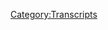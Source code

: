 {{DEFAULTSORT:
    #_TRANSCRIPT_0094:October 19, 2017
}}{{Transcript
    | title         = [[94: October 19, 2017]]
    | caption       = [https://knowledgefight.libsyn.com/knowledge-fight-october-19-2017 Listen to this episode on Libsyn]
    | episodeNumber = [[94: October 19, 2017|94]]
    | length        = 01:31:19
}}

{{MessageBox
    | header     = Warning: Bot Generated Content
    | text       = This transcript was automatically generated by transcription software and likely contains many mistakes and misattributions. Please check the audio for definitive quotes, attribution, and context.
    | image      = N3yvass4myg91.webp
    | imagewidth = 50px
    | id         = warning
}}

{{TranscriptBlock
    | name      = Unknown Speaker
    | timestamp = 00:00:00.000
    | text      = Andy in Kansas. You're on the air. Thanks for holding
}}

{{TranscriptBlock
    | name      = Unknown Speaker
    | timestamp = 00:00:03.839
    | text      = Hello Alex, I'm a person color. I'm a huge fan. I love your work. I love you. Hey everybody welcome back to knowledge fight
}}

{{TranscriptBlock
    | name      = Unknown Speaker
    | timestamp = 00:00:09.619
    | text      = I'm Dan. I'm Jordan. We are two dudes like to sit around drink novelty beverages and talk a little bit about Alex Jones
}}

{{TranscriptBlock
    | name      = Unknown Speaker
    | timestamp = 00:00:15.480
    | text      = What are we drinking today Dan? Well? I am drinking rip it energy. It's very American
}}

{{TranscriptBlock
    | name      = Unknown Speaker
    | timestamp = 00:00:21.519
    | text      = American flags all over this thing actually the silhouette of a soldier there if you can see I believe these are
}}

{{TranscriptBlock
    | name      = Unknown Speaker
    | timestamp = 00:00:27.000
    | text      = 99 cents at most gas station you betcha. That's the twist today. We stand against Colin Kaepernick somehow. Oh boy
}}

{{TranscriptBlock
    | name      = Unknown Speaker
    | timestamp = 00:00:33.780
    | text      = Yeah, no never yeah, never gonna happen. No, but what do you got I have?
}}

{{TranscriptBlock
    | name      = Unknown Speaker
    | timestamp = 00:00:40.280
    | text      = Arizona's a very sugary grape aid
}}

{{TranscriptBlock
    | name      = Unknown Speaker
    | timestamp = 00:00:45.920
    | text      = super sugary
}}

{{TranscriptBlock
    | name      = Unknown Speaker
    | timestamp = 00:00:47.840
    | text      = Super three servings with my dude. Oh, yeah, that's that's a lot. Let me tell you something what tastes delicious
}}

{{TranscriptBlock
    | name      = Unknown Speaker
    | timestamp = 00:00:54.280
    | text      = I know a lot about Alex Jones. I don't know anything about Alex. Yeah, there we go. That's it
}}

{{TranscriptBlock
    | name      = Unknown Speaker
    | timestamp = 00:01:00.359
    | text      = So Jordan's good to be back together. That's why I played Wu Tang's reunited right before the show. I know I heard it
}}

{{TranscriptBlock
    | name      = Unknown Speaker
    | timestamp = 00:01:08.280
    | text      = We got some big big business to go over today. We got some interesting breaks
}}

{{TranscriptBlock
    | name      = Unknown Speaker
    | timestamp = 00:01:13.760
    | text      = in
}}

{{TranscriptBlock
    | name      = Unknown Speaker
    | timestamp = 00:01:14.760
    | text      = the the the world
}}

{{TranscriptBlock
    | name      = Unknown Speaker
    | timestamp = 00:01:17.019
    | text      = Alex has some real stupid things he says but also he made a what I'm gonna call a critical error
}}

{{TranscriptBlock
    | name      = Unknown Speaker
    | timestamp = 00:01:22.879
    | text      = He made a very big fuck-up, and I am going to lay out exactly what he did wrong alright
}}

{{TranscriptBlock
    | name      = Unknown Speaker
    | timestamp = 00:01:30.159
    | text      = He sounds good actually he made two really big fuck-ups
}}

{{TranscriptBlock
    | name      = Unknown Speaker
    | timestamp = 00:01:32.840
    | text      = Oh shit
}}

{{TranscriptBlock
    | name      = Unknown Speaker
    | timestamp = 00:01:33.480
    | text      = And one is much more important than the other like
}}

{{TranscriptBlock
    | name      = Unknown Speaker
    | timestamp = 00:01:36.640
    | text      = Swarber when he dropped that ball in left field and then kicked it into the wait what come on with your cubs
}}

{{TranscriptBlock
    | name      = Unknown Speaker
    | timestamp = 00:01:40.879
    | text      = Sorry, sorry, I would like to get your mind off the Cubs and how they're losing right now
}}

{{TranscriptBlock
    | name      = Unknown Speaker
    | timestamp = 00:01:45.599
    | text      = They are losing right now, and I will do that with an out of context drop from Alex Jones
}}

{{TranscriptBlock
    | name      = Unknown Speaker
    | timestamp = 00:01:49.959
    | text      = fine
}}

{{TranscriptBlock
    | name      = Unknown Speaker
    | timestamp = 00:01:55.879
    | text      = Come on
}}

{{TranscriptBlock
    | name      = Unknown Speaker
    | timestamp = 00:01:57.400
    | text      = I just can't deal with fine, and then a long ass pause without being like yeah
}}

{{TranscriptBlock
    | name      = Unknown Speaker
    | timestamp = 00:02:02.280
    | text      = That's an excellent out of context drop from the top, okay?
}}

{{TranscriptBlock
    | name      = Unknown Speaker
    | timestamp = 00:02:05.879
    | text      = fine I
}}

{{TranscriptBlock
    | name      = Unknown Speaker
    | timestamp = 00:02:09.719
    | text      = Renounce Jesus Christ oh boy there you go there you go, so that one's just for me
}}

{{TranscriptBlock
    | name      = Unknown Speaker
    | timestamp = 00:02:15.719
    | text      = That one's very out of context, but so
}}

{{TranscriptBlock
    | name      = Unknown Speaker
    | timestamp = 00:02:21.000
    | text      = Alex today, we're going over on this episode. We're gonna be going over the October 19th episode of the Alex Jones program
}}

{{TranscriptBlock
    | name      = Unknown Speaker
    | timestamp = 00:02:27.759
    | text      = with a couple of
}}

{{TranscriptBlock
    | name      = Unknown Speaker
    | timestamp = 00:02:29.879
    | text      = pieces of evidence from other days
}}

{{TranscriptBlock
    | name      = Unknown Speaker
    | timestamp = 00:02:32.000
    | text      = to use as a comparison
}}

{{TranscriptBlock
    | name      = Unknown Speaker
    | timestamp = 00:02:34.400
    | text      = Today's show I want to say one thing he
}}

{{TranscriptBlock
    | name      = Unknown Speaker
    | timestamp = 00:02:39.680
    | text      = He's really pushing really hard about his show for tomorrow for Friday all right well
}}

{{TranscriptBlock
    | name      = Unknown Speaker
    | timestamp = 00:02:44.159
    | text      = That's not great. He has some guests who are exposing
}}

{{TranscriptBlock
    | name      = Unknown Speaker
    | timestamp = 00:02:48.479
    | text      = Pedophiles in Hollywood, and they may or may not have made a documentary that has nothing to do with Sawman Sawyer
}}

{{TranscriptBlock
    | name      = Unknown Speaker
    | timestamp = 00:02:54.639
    | text      = But pointing the way Alex is ramping it up. I'm pretty sure he is about to get sued
}}

{{TranscriptBlock
    | name      = Unknown Speaker
    | timestamp = 00:03:01.560
    | text      = He is working himself into a
}}

{{TranscriptBlock
    | name      = Unknown Speaker
    | timestamp = 00:03:04.360
    | text      = PR stunt lawsuit uh-huh like he's gonna say something he shouldn't in this interview and like oh man Jerry Bruckheimer is gonna
}}

{{TranscriptBlock
    | name      = Unknown Speaker
    | timestamp = 00:03:11.159
    | text      = Sue the shit out of course something like that is gonna happen
}}

{{TranscriptBlock
    | name      = Unknown Speaker
    | timestamp = 00:03:14.120
    | text      = I I'm I smell it either that or the entire religion of Scientology is gonna turn down on him hard. Yeah
}}

{{TranscriptBlock
    | name      = Unknown Speaker
    | timestamp = 00:03:20.780
    | text      = Yeah, what wouldn't that be a wild?
}}

{{TranscriptBlock
    | name      = Unknown Speaker
    | timestamp = 00:03:23.319
    | text      = Turn of events yeah, I don't know who I'm rooting for in that situation. I hate you both
}}

{{TranscriptBlock
    | name      = Unknown Speaker
    | timestamp = 00:03:27.240
    | text      = I hope you destroy each other exactly yeah
}}

{{TranscriptBlock
    | name      = Unknown Speaker
    | timestamp = 00:03:30.479
    | text      = I hope the courtroom accidentally lights on fire
}}

{{TranscriptBlock
    | name      = Unknown Speaker
    | timestamp = 00:03:32.840
    | text      = Yeah, so a lot of this a lot of this episode is him pimping tomorrow's show
}}

{{TranscriptBlock
    | name      = Unknown Speaker
    | timestamp = 00:03:36.840
    | text      = There's a good bit of that we don't really have any of that
}}

{{TranscriptBlock
    | name      = Unknown Speaker
    | timestamp = 00:03:39.000
    | text      = Retained in here, but we do have a repeat return appearance from Rainbow Snatch herself
}}

{{TranscriptBlock
    | name      = Unknown Speaker
    | timestamp = 00:03:45.639
    | text      = Oh, Millie Weaver now. I'm excited Millie
}}

{{TranscriptBlock
    | name      = Unknown Speaker
    | timestamp = 00:03:51.120
    | text      = Do you think they're ever gonna do Rainbow Snatch again
}}

{{TranscriptBlock
    | name      = Unknown Speaker
    | timestamp = 00:03:53.520
    | text      = I don't think I think they got enough feedback on that where they're like ooh
}}

{{TranscriptBlock
    | name      = Unknown Speaker
    | timestamp = 00:03:56.599
    | text      = This is bad neither of us have improv training the reviews in the trade papers were
}}

{{TranscriptBlock
    | name      = Unknown Speaker
    | timestamp = 00:04:01.520
    | text      = Scaven not good not good Hollywood Reporter did not give it two thumbs up the opposite of Hamilton was
}}

{{TranscriptBlock
    | name      = Unknown Speaker
    | timestamp = 00:04:11.840
    | text      = So let's start off the show how Alex starts off. This is some nonsense fine
}}

{{TranscriptBlock
    | name      = Unknown Speaker
    | timestamp = 00:04:18.319
    | text      = It's the broadcast that I know are particularly historical and important
}}

{{TranscriptBlock
    | name      = Unknown Speaker
    | timestamp = 00:04:23.040
    | text      = But I really attempt before we go live you just calm down
}}

{{TranscriptBlock
    | name      = Unknown Speaker
    | timestamp = 00:04:26.199
    | text      = And slow down. He's got before I turned into the Tasmanian Devil from, Texas
}}

{{TranscriptBlock
    | name      = Unknown Speaker
    | timestamp = 00:04:34.160
    | text      = Because
}}

{{TranscriptBlock
    | name      = Unknown Speaker
    | timestamp = 00:04:36.600
    | text      = Anybody that's been listening for even a decade or 20 years knows I can be very negative
}}

{{TranscriptBlock
    | name      = Unknown Speaker
    | timestamp = 00:04:43.439
    | text      = But people also know that I'm not gonna tell you that we're winning if we're not winning
}}

{{TranscriptBlock
    | name      = Unknown Speaker
    | timestamp = 00:04:48.920
    | text      = I'm not gonna tell you that we're having
}}

{{TranscriptBlock
    | name      = Unknown Speaker
    | timestamp = 00:04:52.319
    | text      = spectacular
}}

{{TranscriptBlock
    | name      = Unknown Speaker
    | timestamp = 00:04:53.399
    | text      = victories by the day
}}

{{TranscriptBlock
    | name      = Unknown Speaker
    | timestamp = 00:04:55.399
    | text      = against the globalist
}}

{{TranscriptBlock
    | name      = Unknown Speaker
    | timestamp = 00:04:57.800
    | text      = unless it's really happening
}}

{{TranscriptBlock
    | name      = Unknown Speaker
    | timestamp = 00:04:59.959
    | text      = Now that's it. I
}}

{{TranscriptBlock
    | name      = Unknown Speaker
    | timestamp = 00:05:02.300
    | text      = Got a really good feeling and I got a really bad feeling
}}

{{TranscriptBlock
    | name      = Unknown Speaker
    | timestamp = 00:05:05.480
    | text      = That's the times worse the times the world's a paradox
}}

{{TranscriptBlock
    | name      = Unknown Speaker
    | timestamp = 00:05:08.519
    | text      = Does the globalist are going to strike back and they're going to strike back hard and they've been striking back
}}

{{TranscriptBlock
    | name      = Unknown Speaker
    | timestamp = 00:05:14.360
    | text      = They have but nevertheless they are being
}}

{{TranscriptBlock
    | name      = Unknown Speaker
    | timestamp = 00:05:18.040
    | text      = routed
}}

{{TranscriptBlock
    | name      = Unknown Speaker
    | timestamp = 00:05:19.480
    | text      = And I'm gonna tell you who is the main icebreaker
}}

{{TranscriptBlock
    | name      = Unknown Speaker
    | timestamp = 00:05:22.860
    | text      = You're going through their lives. His name is Donald John Trump. Oh
}}

{{TranscriptBlock
    | name      = Unknown Speaker
    | timestamp = 00:05:28.920
    | text      = Nope, he seems like a good icebreaker party
}}

{{TranscriptBlock
    | name      = Unknown Speaker
    | timestamp = 00:05:31.360
    | text      = Oh be the best yeah, and I just love the fact that the globalist took over one of the most American cities
}}

{{TranscriptBlock
    | name      = Unknown Speaker
    | timestamp = 00:05:38.240
    | text      = Pure Americana and turned into a globalist command base, but that's the way God works that city of corrupt globalism is now being retaken
}}

{{TranscriptBlock
    | name      = Unknown Speaker
    | timestamp = 00:05:46.319
    | text      = Out of Babylon comes could have said Sodom Gomorrah a
}}

{{TranscriptBlock
    | name      = Unknown Speaker
    | timestamp = 00:05:53.040
    | text      = great man of change and courage
}}

{{TranscriptBlock
    | name      = Unknown Speaker
    | timestamp = 00:05:56.199
    | text      = Who is the catalyst for?
}}

{{TranscriptBlock
    | name      = Unknown Speaker
    | timestamp = 00:05:58.920
    | text      = Devastating victories right now. I mean Trump is leveling the playing field
}}

{{TranscriptBlock
    | name      = Unknown Speaker
    | timestamp = 00:06:03.600
    | text      = He is doing two-way streets with China. He's taking care of American workers our veterans. It's incredible
}}

{{TranscriptBlock
    | name      = Unknown Speaker
    | timestamp = 00:06:10.519
    | text      = Do you mean everything Trump's strong on they try to make his weakness?
}}

{{TranscriptBlock
    | name      = Unknown Speaker
    | timestamp = 00:06:14.439
    | text      = That's
}}

{{TranscriptBlock
    | name      = Unknown Speaker
    | timestamp = 00:06:16.120
    | text      = Why he tries to get charities to give 25 to 50 thousand dollars to every veteran that's killed in combat
}}

{{TranscriptBlock
    | name      = Unknown Speaker
    | timestamp = 00:06:23.360
    | text      = every active duty soldier you mean sailor Marines
}}

{{TranscriptBlock
    | name      = Unknown Speaker
    | timestamp = 00:06:30.519
    | text      = Member of the Air Force
}}

{{TranscriptBlock
    | name      = Unknown Speaker
    | timestamp = 00:06:31.839
    | text      = That's why he tries to personally visit them or give them multiple phone calls and because that's one of his big strengths
}}

{{TranscriptBlock
    | name      = Unknown Speaker
    | timestamp = 00:06:38.519
    | text      = He personally has money or gets a charity to get money
}}

{{TranscriptBlock
    | name      = Unknown Speaker
    | timestamp = 00:06:41.399
    | text      = About that they make it his weakness. That's what this whole
}}

{{TranscriptBlock
    | name      = Unknown Speaker
    | timestamp = 00:06:46.240
    | text      = With a few dead soldiers that happen to have Democrat Party mothers see that's the problem
}}

{{TranscriptBlock
    | name      = Unknown Speaker
    | timestamp = 00:06:52.000
    | text      = Fuck-fucking-ike that's the problem. You're listening to these soldiers that have Democrat Party mother fucking fuck
}}

{{TranscriptBlock
    | name      = Unknown Speaker
    | timestamp = 00:06:58.639
    | text      = This shit fuck this shit. I can't believe how does he go one multiple is?
}}

{{TranscriptBlock
    | name      = Unknown Speaker
    | timestamp = 00:07:05.279
    | text      = Wildly on you. You are not ready for the rest of this shot ready for this shit. That's one
}}

{{TranscriptBlock
    | name      = Unknown Speaker
    | timestamp = 00:07:10.879
    | text      = He the the stories that he's referencing the fact that he called one soldier right and was a complete dick to them
}}

{{TranscriptBlock
    | name      = Unknown Speaker
    | timestamp = 00:07:18.560
    | text      = Yeah by all reports. Yeah, and
}}

{{TranscriptBlock
    | name      = Unknown Speaker
    | timestamp = 00:07:21.759
    | text      = People were there promised
}}

{{TranscriptBlock
    | name      = Unknown Speaker
    | timestamp = 00:07:23.800
    | text      = 25,000 to them never paid it all of this shit. He's like no those are his strikes
}}

{{TranscriptBlock
    | name      = Unknown Speaker
    | timestamp = 00:07:29.439
    | text      = What the fuck are you talking about? Well? He makes great deals, and that's why people make fun of all the bad deals
}}

{{TranscriptBlock
    | name      = Unknown Speaker
    | timestamp = 00:07:34.720
    | text      = He's made right because he's made zero great deals, and he's tried to destroy every
}}

{{TranscriptBlock
    | name      = Unknown Speaker
    | timestamp = 00:07:41.000
    | text      = What you don't understand is you gotta you got to get into the headspace of an Alex Jones right about now and that is
}}

{{TranscriptBlock
    | name      = Unknown Speaker
    | timestamp = 00:07:48.720
    | text      = You may not be aware of this Sean Hannity has been pimping real hard how he's got
}}

{{TranscriptBlock
    | name      = Unknown Speaker
    | timestamp = 00:07:54.639
    | text      = Documents, and he's got a big scoop about Hillary and it's mostly this uranium stuff of course
}}

{{TranscriptBlock
    | name      = Unknown Speaker
    | timestamp = 00:08:00.439
    | text      = It's mostly that there's a new twist in it that it turns out that the FBI was doing an investigation
}}

{{TranscriptBlock
    | name      = Unknown Speaker
    | timestamp = 00:08:07.399
    | text      = Concurrently, but not about Hillary it was about a trucking firm that had no like was getting no bid contracts and had been
}}

{{TranscriptBlock
    | name      = Unknown Speaker
    | timestamp = 00:08:16.279
    | text      = Basically compromised by Russians. Yeah, so they were investigating that and Alex is turning it into a thing where they're connected
}}

{{TranscriptBlock
    | name      = Unknown Speaker
    | timestamp = 00:08:22.920
    | text      = And it's all all that leads to Hillary course
}}

{{TranscriptBlock
    | name      = Unknown Speaker
    | timestamp = 00:08:25.240
    | text      = Yeah, but Alex are really pathetic Alex is super bitter and petty about the fact that Sean Hannity's getting a lot of attention about
}}

{{TranscriptBlock
    | name      = Unknown Speaker
    | timestamp = 00:08:32.799
    | text      = It uh-huh and so he is like he's in this place where he's like no one's paying attention to me
}}

{{TranscriptBlock
    | name      = Unknown Speaker
    | timestamp = 00:08:38.059
    | text      = He's struggling with it and at the same time because of all this like
}}

{{TranscriptBlock
    | name      = Unknown Speaker
    | timestamp = 00:08:44.559
    | text      = All of this stuff amounts to a hill of beans, but he's got to use it as an excuse for why
}}

{{TranscriptBlock
    | name      = Unknown Speaker
    | timestamp = 00:08:50.360
    | text      = There are questions about Trump and Russia. He has to use this as a way to deflect from the Russia
}}

{{TranscriptBlock
    | name      = Unknown Speaker
    | timestamp = 00:08:57.480
    | text      = Investigation about Trump that has much more real things right involved in it once again
}}

{{TranscriptBlock
    | name      = Unknown Speaker
    | timestamp = 00:09:02.480
    | text      = So this our president committed treason well
}}

{{TranscriptBlock
    | name      = Unknown Speaker
    | timestamp = 00:09:05.080
    | text      = Anyways, but see the thing is what he's doing is using this weak shit in order to deflect from the other shit
}}

{{TranscriptBlock
    | name      = Unknown Speaker
    | timestamp = 00:09:10.840
    | text      = That's coming at him right in the same way that he flips
}}

{{TranscriptBlock
    | name      = Unknown Speaker
    | timestamp = 00:09:14.120
    | text      = The ally to deflect from the truth of these attacks that you were screaming about Trump, okay?
}}

{{TranscriptBlock
    | name      = Unknown Speaker
    | timestamp = 00:09:19.840
    | text      = So is that word he's in that mode hard right?
}}

{{TranscriptBlock
    | name      = Unknown Speaker
    | timestamp = 00:09:22.919
    | text      = So it's more like he is straight-up lying about this yeah people
}}

{{TranscriptBlock
    | name      = Unknown Speaker
    | timestamp = 00:09:27.440
    | text      = It's like a sleight-of-hand thing yes where he's straight-up lies about this to the point where you have to be like
}}

{{TranscriptBlock
    | name      = Unknown Speaker
    | timestamp = 00:09:32.480
    | text      = You're lying so that you don't look over at all the shit that he's not talking about right so rather than know that smart
}}

{{TranscriptBlock
    | name      = Unknown Speaker
    | timestamp = 00:09:39.519
    | text      = Yeah, I mean it's evil and
}}

{{TranscriptBlock
    | name      = Unknown Speaker
    | timestamp = 00:09:41.919
    | text      = Stupid yeah, but it is it is tactically a smart idea
}}

{{TranscriptBlock
    | name      = Unknown Speaker
    | timestamp = 00:09:45.220
    | text      = Yeah, I mean I will accept that a lot of it is what we come down to over and over again is just that what?
}}

{{TranscriptBlock
    | name      = Unknown Speaker
    | timestamp = 00:09:50.080
    | text      = He is is running distraction. He's running. He's the red flag. Yeah. Yeah, but
}}

{{TranscriptBlock
    | name      = Unknown Speaker
    | timestamp = 00:09:56.000
    | text      = So which as if we needed distraction everything is fucking bananas. Yeah, so let's jump into this he gets into the
}}

{{TranscriptBlock
    | name      = Unknown Speaker
    | timestamp = 00:10:03.559
    | text      = the
}}

{{TranscriptBlock
    | name      = Unknown Speaker
    | timestamp = 00:10:05.679
    | text      = Hannity related Russia stuff pretty early and so let's jump into it this first clip is about Mueller and
}}

{{TranscriptBlock
    | name      = Unknown Speaker
    | timestamp = 00:10:12.559
    | text      = At the end he ends up basically accusing all Democrats of working for Russia. That sounds right I
}}

{{TranscriptBlock
    | name      = Unknown Speaker
    | timestamp = 00:10:18.799
    | text      = knew
}}

{{TranscriptBlock
    | name      = Unknown Speaker
    | timestamp = 00:10:20.000
    | text      = that Robert Mueller had delivered uranium in
}}

{{TranscriptBlock
    | name      = Unknown Speaker
    | timestamp = 00:10:25.720
    | text      = 2015 to the Russians illegally for Hillary I
}}

{{TranscriptBlock
    | name      = Unknown Speaker
    | timestamp = 00:10:30.440
    | text      = Knew that they had gotten hundreds of millions of dollars into companies that Robert Mueller is on the board of
}}

{{TranscriptBlock
    | name      = Unknown Speaker
    | timestamp = 00:10:37.720
    | text      = Real quick just about that because some people may not know what the details of that situation were
}}

{{TranscriptBlock
    | name      = Unknown Speaker
    | timestamp = 00:10:44.200
    | text      = Robert Mueller delivered a sample of highly enriched uranium
}}

{{TranscriptBlock
    | name      = Unknown Speaker
    | timestamp = 00:10:47.559
    | text      = Confiscated from smugglers in the country of Georgia to Russian authorities for forensic examination back in 2009, right?
}}

{{TranscriptBlock
    | name      = Unknown Speaker
    | timestamp = 00:10:54.799
    | text      = He did so at the request of the Russian government and with the blessing of American law enforcement
}}

{{TranscriptBlock
    | name      = Unknown Speaker
    | timestamp = 00:10:59.000
    | text      = Okay, so he did do it, but there's nothing
}}

{{TranscriptBlock
    | name      = Unknown Speaker
    | timestamp = 00:11:01.600
    | text      = Suspicious about right. So Alex is saying see what confused me was Alex said I knew about it in
}}

{{TranscriptBlock
    | name      = Unknown Speaker
    | timestamp = 00:11:08.679
    | text      = 2015 right and I was like he did it in 2015. Yeah
}}

{{TranscriptBlock
    | name      = Unknown Speaker
    | timestamp = 00:11:12.840
    | text      = Yeah, because he wasn't the fucking FBI director in 2015. No
}}

{{TranscriptBlock
    | name      = Unknown Speaker
    | timestamp = 00:11:17.559
    | text      = But yeah, so he did he did that in 2009. It's nothing nothing spooky. Nothing nefarious at all
}}

{{TranscriptBlock
    | name      = Unknown Speaker
    | timestamp = 00:11:23.399
    | text      = It's all just it like you said weak shit weak tea nonsense, right?
}}

{{TranscriptBlock
    | name      = Unknown Speaker
    | timestamp = 00:11:27.019
    | text      = And that Mueller has worked for via his law firm. I
}}

{{TranscriptBlock
    | name      = Unknown Speaker
    | timestamp = 00:11:33.379
    | text      = Knew that Comey was his minion. I knew that
}}

{{TranscriptBlock
    | name      = Unknown Speaker
    | timestamp = 00:11:37.740
    | text      = Mueller basically is still the head of the FBI to a great extent and put major stay-behind networks in management positions
}}

{{TranscriptBlock
    | name      = Unknown Speaker
    | timestamp = 00:11:44.659
    | text      = Who were basically part of the Clinton Foundation crime machine?
}}

{{TranscriptBlock
    | name      = Unknown Speaker
    | timestamp = 00:11:48.059
    | text      = And we had mm-hmm guest after guest the CFCM on
}}

{{TranscriptBlock
    | name      = Unknown Speaker
    | timestamp = 00:11:52.820
    | text      = on covering all of that information
}}

{{TranscriptBlock
    | name      = Unknown Speaker
    | timestamp = 00:11:57.779
    | text      = Liars but now to see it in the
}}

{{TranscriptBlock
    | name      = Unknown Speaker
    | timestamp = 00:12:00.539
    | text      = Senate Judiciary Committees to now see the Attorney General say Hillary's being criminally investigated to now see the lawyer
}}

{{TranscriptBlock
    | name      = Unknown Speaker
    | timestamp = 00:12:09.899
    | text      = For FBI
}}

{{TranscriptBlock
    | name      = Unknown Speaker
    | timestamp = 00:12:12.179
    | text      = Operatives and FBI informants who were in Russia and in Europe and in DC and in New York
}}

{{TranscriptBlock
    | name      = Unknown Speaker
    | timestamp = 00:12:19.259
    | text      = witnessing the Democrats with photos and documents and
}}

{{TranscriptBlock
    | name      = Unknown Speaker
    | timestamp = 00:12:23.879
    | text      = videos
}}

{{TranscriptBlock
    | name      = Unknown Speaker
    | timestamp = 00:12:25.360
    | text      = Of them sitting around, you know, like all the famous FBI videos you've seen where it's in the briefcase
}}

{{TranscriptBlock
    | name      = Unknown Speaker
    | timestamp = 00:12:30.080
    | text      = They're sitting around doing arms deals same thing
}}

{{TranscriptBlock
    | name      = Unknown Speaker
    | timestamp = 00:12:34.000
    | text      = level Democrats on
}}

{{TranscriptBlock
    | name      = Unknown Speaker
    | timestamp = 00:12:36.759
    | text      = That's the big breaking news on info Wars calm right now from dr. Corsi. I tried to I tried to find this article
}}

{{TranscriptBlock
    | name      = Unknown Speaker
    | timestamp = 00:12:42.919
    | text      = I can't find it. I don't I don't know what he's talking about. I tried to look for it. I it's nowhere
}}

{{TranscriptBlock
    | name      = Unknown Speaker
    | timestamp = 00:12:47.279
    | text      = Well, probably because it's not just untrue for their standards, right, but also legally actionable
}}

{{TranscriptBlock
    | name      = Unknown Speaker
    | timestamp = 00:12:54.240
    | text      = Well, if it was written that is almost certainly something that you can sue for libel
}}

{{TranscriptBlock
    | name      = Unknown Speaker
    | timestamp = 00:13:01.320
    | text      = I would I would assume so especially if you somehow doctor briefcase footage. Yeah
}}

{{TranscriptBlock
    | name      = Unknown Speaker
    | timestamp = 00:13:06.600
    | text      = I don't know. I have to reserve judgment until I can find this mysterious article
}}

{{TranscriptBlock
    | name      = Unknown Speaker
    | timestamp = 00:13:11.799
    | text      = I did go to info wars though, and I want to give you a little bit of a glimpse into what's hot news over there today
}}

{{TranscriptBlock
    | name      = Unknown Speaker
    | timestamp = 00:13:18.919
    | text      = They have the top stories bar over on the side number one top story saber-toothed cats mingled with modern humans
}}

{{TranscriptBlock
    | name      = Unknown Speaker
    | timestamp = 00:13:29.240
    | text      = Big news
}}

{{TranscriptBlock
    | name      = Unknown Speaker
    | timestamp = 00:13:31.720
    | text      = So, okay now you think because it's okay wars you think that that means that their genes were spliced
}}

{{TranscriptBlock
    | name      = Unknown Speaker
    | timestamp = 00:13:37.639
    | text      = That's exactly what I think is going on
}}

{{TranscriptBlock
    | name      = Unknown Speaker
    | timestamp = 00:13:39.919
    | text      = Oh, no, so so what they're saying is about
}}

{{TranscriptBlock
    | name      = Unknown Speaker
    | timestamp = 00:13:44.240
    | text      = 30,000 years ago
}}

{{TranscriptBlock
    | name      = Unknown Speaker
    | timestamp = 00:13:46.000
    | text      = saber-toothed
}}

{{TranscriptBlock
    | name      = Unknown Speaker
    | timestamp = 00:13:47.179
    | text      = Tigers, we're just hanging out with people. Yeah, it's a link to a National Geographic article
}}

{{TranscriptBlock
    | name      = Unknown Speaker
    | timestamp = 00:13:51.519
    | text      = okay, and then in the top stories bar, we have a total of seven stories and
}}

{{TranscriptBlock
    | name      = Unknown Speaker
    | timestamp = 00:13:57.399
    | text      = Two of them are about things that Putin has said public statements that he's made just reinforcing
}}

{{TranscriptBlock
    | name      = Unknown Speaker
    | timestamp = 00:14:04.200
    | text      = Putin's narratives about the world. Of course
}}

{{TranscriptBlock
    | name      = Unknown Speaker
    | timestamp = 00:14:06.360
    | text      = if US develops new nuclear weapons Russia will too and the other one is Putin says Hillary is behind Russian collusion hysteria and
}}

{{TranscriptBlock
    | name      = Unknown Speaker
    | timestamp = 00:14:14.039
    | text      = Elites disrespect Trump voters. Ah, that sounds right interesting. That sounds right
}}

{{TranscriptBlock
    | name      = Unknown Speaker
    | timestamp = 00:14:19.259
    | text      = Yeah, but maybe maybe it's not that Trump voters have zero respect and we should not respect them, right?
}}

{{TranscriptBlock
    | name      = Unknown Speaker
    | timestamp = 00:14:25.799
    | text      = They are deserving of no respect
}}

{{TranscriptBlock
    | name      = Unknown Speaker
    | timestamp = 00:14:27.720
    | text      = Well, especially the ones who are into info wars like yeah, if there is a subsection of Trump voters who don't like Alex
}}

{{TranscriptBlock
    | name      = Unknown Speaker
    | timestamp = 00:14:33.559
    | text      = I'd be interested in meeting them. Yeah, cuz then I'll give him a chance rare
}}

{{TranscriptBlock
    | name      = Unknown Speaker
    | timestamp = 00:14:37.840
    | text      = but
}}

{{TranscriptBlock
    | name      = Unknown Speaker
    | timestamp = 00:14:39.840
    | text      = So I told you before the show that I think I'd stumbled into something big
}}

{{TranscriptBlock
    | name      = Unknown Speaker
    | timestamp = 00:14:45.480
    | text      = Yeah, also that hand gesture tells me you had something
}}

{{TranscriptBlock
    | name      = Unknown Speaker
    | timestamp = 00:14:47.840
    | text      = I I was just I was just thinking about his his angle on this and apparently the new angle that the
}}

{{TranscriptBlock
    | name      = Unknown Speaker
    | timestamp = 00:14:53.960
    | text      = GOP is gonna go for is
}}

{{TranscriptBlock
    | name      = Unknown Speaker
    | timestamp = 00:14:56.000
    | text      = Instead of ignoring the Russia thing and saying that there's no story. So we're not gonna comment on it
}}

{{TranscriptBlock
    | name      = Unknown Speaker
    | timestamp = 00:15:00.960
    | text      = They realize now that's not going to stop happening
}}

{{TranscriptBlock
    | name      = Unknown Speaker
    | timestamp = 00:15:04.200
    | text      = No, so what they're going to do then is deflect towards being towards name-calling
}}

{{TranscriptBlock
    | name      = Unknown Speaker
    | timestamp = 00:15:09.159
    | text      = Yeah, like oh you say we're Russian operatives. You're the Russian operative, right? So that is
}}

{{TranscriptBlock
    | name      = Unknown Speaker
    | timestamp = 00:15:16.279
    | text      = so to me what's going on right now is
}}

{{TranscriptBlock
    | name      = Unknown Speaker
    | timestamp = 00:15:20.159
    | text      = Clearly everybody knows Trump committed treason
}}

{{TranscriptBlock
    | name      = Unknown Speaker
    | timestamp = 00:15:23.279
    | text      = Nobody wants to deal with it because that would be fucking what would happen. It's a big mess to clear
}}

{{TranscriptBlock
    | name      = Unknown Speaker
    | timestamp = 00:15:29.759
    | text      = Yeah, we would have to first of all hang Trump
}}

{{TranscriptBlock
    | name      = Unknown Speaker
    | timestamp = 00:15:33.519
    | text      = By the neck until dead on the National Square from the Washington Monument. I think that's on
}}

{{TranscriptBlock
    | name      = Unknown Speaker
    | timestamp = 00:15:39.000
    | text      = That's my advice. I think that's the law right then we'd have to go after
}}

{{TranscriptBlock
    | name      = Unknown Speaker
    | timestamp = 00:15:44.240
    | text      = Sessions sessions was there. Mm-hmm. We have to go after Flynn
}}

{{TranscriptBlock
    | name      = Unknown Speaker
    | timestamp = 00:15:48.399
    | text      = Those guys are already going down for sure. Most likely there's no there's no repercussions for taking those guys down
}}

{{TranscriptBlock
    | name      = Unknown Speaker
    | timestamp = 00:15:54.200
    | text      = And then quite frankly Alex and then Mike Pence for sure Mike Pence. He's got to die. Mm-hmm
}}

{{TranscriptBlock
    | name      = Unknown Speaker
    | timestamp = 00:16:00.440
    | text      = Hopefully hopefully he'll be one out as being secretly gay first. Come on now
}}

{{TranscriptBlock
    | name      = Unknown Speaker
    | timestamp = 00:16:05.720
    | text      = No, you don't disparage the gays like that. I that's that's a good that that that game
}}

{{TranscriptBlock
    | name      = Unknown Speaker
    | timestamp = 00:16:10.039
    | text      = I don't like that game that like hey this monstrous person is secretly gay just because he probably is
}}

{{TranscriptBlock
    | name      = Unknown Speaker
    | timestamp = 00:16:15.080
    | text      = Well, that's you know a lot a lot of a lot of the most virulent anti-gay people eventually are like
}}

{{TranscriptBlock
    | name      = Unknown Speaker
    | timestamp = 00:16:23.679
    | text      = Yeah, well, it's cuz I'm gay I get that but I think that that's thrown around as like a negative sometimes
}}

{{TranscriptBlock
    | name      = Unknown Speaker
    | timestamp = 00:16:29.240
    | text      = I know you weren't doing that but I was just maybe I'm being oversensitive. Yeah be that as it may
}}

{{TranscriptBlock
    | name      = Unknown Speaker
    | timestamp = 00:16:34.440
    | text      = I mean if you're a virulent homophobe that wants to have sex with men
}}

{{TranscriptBlock
    | name      = Unknown Speaker
    | timestamp = 00:16:39.039
    | text      = While at the same time taking away your own rights to do so hypothetical, right?
}}

{{TranscriptBlock
    | name      = Unknown Speaker
    | timestamp = 00:16:44.179
    | text      = I feel like you lose you lose a lot of you know, like negative sure
}}

{{TranscriptBlock
    | name      = Unknown Speaker
    | timestamp = 00:16:49.440
    | text      = Sure. Sure. So yes now we can get back to that. This is
}}

{{TranscriptBlock
    | name      = Unknown Speaker
    | timestamp = 00:16:54.440
    | text      = Important. Yeah, I believe that on our episode that we put out to today on Thursday, right?
}}

{{TranscriptBlock
    | name      = Unknown Speaker
    | timestamp = 00:17:00.919
    | text      = We discussed how by looking back at December of 2015. We were able to fairly accurately
}}

{{TranscriptBlock
    | name      = Unknown Speaker
    | timestamp = 00:17:07.920
    | text      = Depict and determine that Steve pochenik and Roger Stone were working together to manipulate Alex to join Team Trump
}}

{{TranscriptBlock
    | name      = Unknown Speaker
    | timestamp = 00:17:17.279
    | text      = Absolutely, and there was a concerted effort going on
}}

{{TranscriptBlock
    | name      = Unknown Speaker
    | timestamp = 00:17:20.240
    | text      = At that point they colluded to do so now. I want to build on that a little bit
}}

{{TranscriptBlock
    | name      = Unknown Speaker
    | timestamp = 00:17:26.960
    | text      = In these next two clips because I think Alex accidentally said something over the last three days
}}

{{TranscriptBlock
    | name      = Unknown Speaker
    | timestamp = 00:17:34.000
    | text      = That he might regret he might regret because I think he fucked up the timeline
}}

{{TranscriptBlock
    | name      = Unknown Speaker
    | timestamp = 00:17:41.019
    | text      = Because he's getting really jealous about Sean Hannity's attention, right?
}}

{{TranscriptBlock
    | name      = Unknown Speaker
    | timestamp = 00:17:45.759
    | text      = And he he's speaking a little bit too extemporaneously
}}

{{TranscriptBlock
    | name      = Unknown Speaker
    | timestamp = 00:17:49.599
    | text      = He's being a little bit too loose as is as is his want. Yes. So here is the first clip
}}

{{TranscriptBlock
    | name      = Unknown Speaker
    | timestamp = 00:17:55.519
    | text      = This is from the Wednesday show. I'm sorry the Tuesday show from the 17th of this week in 2017
}}

{{TranscriptBlock
    | name      = Unknown Speaker
    | timestamp = 00:18:02.279
    | text      = And this is him
}}

{{TranscriptBlock
    | name      = Unknown Speaker
    | timestamp = 00:18:05.640
    | text      = expressing a bit of
}}

{{TranscriptBlock
    | name      = Unknown Speaker
    | timestamp = 00:18:07.799
    | text      = pettiness about the fact that
}}

{{TranscriptBlock
    | name      = Unknown Speaker
    | timestamp = 00:18:10.200
    | text      = You know, he's not getting enough credit for the Russia stories and what-have-you but keep in mind that pay attention
}}

{{TranscriptBlock
    | name      = Unknown Speaker
    | timestamp = 00:18:16.480
    | text      = Closely to some of the details about timeline in here because they are very important
}}

{{TranscriptBlock
    | name      = Unknown Speaker
    | timestamp = 00:18:21.519
    | text      = Okay
}}

{{TranscriptBlock
    | name      = Unknown Speaker
    | timestamp = 00:18:22.079
    | text      = Now let's get to the rest of the story on Russia gay and the reason I'm gonna be cleared
}}

{{TranscriptBlock
    | name      = Unknown Speaker
    | timestamp = 00:18:28.000
    | text      = About who really broke this first and where it's not about credit. Yeah, it's about understanding the media cover-up
}}

{{TranscriptBlock
    | name      = Unknown Speaker
    | timestamp = 00:18:37.079
    | text      = And why
}}

{{TranscriptBlock
    | name      = Unknown Speaker
    | timestamp = 00:18:42.359
    | text      = Hillary and others
}}

{{TranscriptBlock
    | name      = Unknown Speaker
    | timestamp = 00:18:44.400
    | text      = Went after Trump for what they
}}

{{TranscriptBlock
    | name      = Unknown Speaker
    | timestamp = 00:18:48.000
    | text      = Themselves had done
}}

{{TranscriptBlock
    | name      = Unknown Speaker
    | timestamp = 00:18:50.119
    | text      = Here's the article up on info Wars calm tick-tock huge story on Hillary Russia set to drop tonight
}}

{{TranscriptBlock
    | name      = Unknown Speaker
    | timestamp = 00:18:57.240
    | text      = Hannity teases bombshell expose I want to be clear
}}

{{TranscriptBlock
    | name      = Unknown Speaker
    | timestamp = 00:19:00.759
    | text      = Hannity is a lot of great investigative journalism has the ear of the president like no one else in media
}}

{{TranscriptBlock
    | name      = Unknown Speaker
    | timestamp = 00:19:05.759
    | text      = That's probably true does a great job has a lot of courage
}}

{{TranscriptBlock
    | name      = Unknown Speaker
    | timestamp = 00:19:09.119
    | text      = I don't want to sit here and say this is not new news to put Hannity in everybody should watch tonight
}}

{{TranscriptBlock
    | name      = Unknown Speaker
    | timestamp = 00:19:14.480
    | text      = And I hope 300 million people tune in
}}

{{TranscriptBlock
    | name      = Unknown Speaker
    | timestamp = 00:19:17.200
    | text      = Instead of his customary four or five million. That's the record show on cable
}}

{{TranscriptBlock
    | name      = Unknown Speaker
    | timestamp = 00:19:20.740
    | text      = We broke this with Roger Stone
}}

{{TranscriptBlock
    | name      = Unknown Speaker
    | timestamp = 00:19:28.660
    | text      = Early
}}

{{TranscriptBlock
    | name      = Unknown Speaker
    | timestamp = 00:19:29.819
    | text      = 2016 we hammered it we did hundreds of shows
}}

{{TranscriptBlock
    | name      = Unknown Speaker
    | timestamp = 00:19:33.220
    | text      = hundreds of articles
}}

{{TranscriptBlock
    | name      = Unknown Speaker
    | timestamp = 00:19:35.019
    | text      = To where I was asking Roger to stop writing articles about it. I said I know the Russian things bull
}}

{{TranscriptBlock
    | name      = Unknown Speaker
    | timestamp = 00:19:39.900
    | text      = But but why are we obsessing on it so in that clip?
}}

{{TranscriptBlock
    | name      = Unknown Speaker
    | timestamp = 00:19:44.299
    | text      = There's a lot of nonsense trying to cock out the audience size of four or five million is regular
}}

{{TranscriptBlock
    | name      = Unknown Speaker
    | timestamp = 00:19:50.339
    | text      = But Alex fucked up
}}

{{TranscriptBlock
    | name      = Unknown Speaker
    | timestamp = 00:19:52.940
    | text      = He's saying that Hillary Clinton and all of these people started accusing Trump of
}}

{{TranscriptBlock
    | name      = Unknown Speaker
    | timestamp = 00:19:59.700
    | text      = Colluding with Russia because secretly they knew they were guilty of it, so they were trying to get ahead of it
}}

{{TranscriptBlock
    | name      = Unknown Speaker
    | timestamp = 00:20:05.660
    | text      = He fucked up because he said in January or yet in the next clip. He says January, but at the beginning of
}}

{{TranscriptBlock
    | name      = Unknown Speaker
    | timestamp = 00:20:12.579
    | text      = 2016 me and Roger Stone started pushing this really hard the idea of Hillary colluding with Russia, uh-huh
}}

{{TranscriptBlock
    | name      = Unknown Speaker
    | timestamp = 00:20:21.980
    | text      = What was happening in the world at the beginning of 2016?
}}

{{TranscriptBlock
    | name      = Unknown Speaker
    | timestamp = 00:20:25.779
    | text      = Do you remember dude at this point? I I can't fucking handle the barrage of bullshit
}}

{{TranscriptBlock
    | name      = Unknown Speaker
    | timestamp = 00:20:31.859
    | text      = So I don't I don't remember much in October of 2015
}}

{{TranscriptBlock
    | name      = Unknown Speaker
    | timestamp = 00:20:34.980
    | text      = Yeah, um in October 28th of 2015 Trump signed that letter of intent to build the Moscow
}}

{{TranscriptBlock
    | name      = Unknown Speaker
    | timestamp = 00:20:42.619
    | text      = Trump Tower yes, so that was at the end of
}}

{{TranscriptBlock
    | name      = Unknown Speaker
    | timestamp = 00:20:45.660
    | text      = 2015 at that point also
}}

{{TranscriptBlock
    | name      = Unknown Speaker
    | timestamp = 00:20:48.339
    | text      = Flynn in December of 2015 gave that speech in Moscow at the RT
}}

{{TranscriptBlock
    | name      = Unknown Speaker
    | timestamp = 00:20:54.019
    | text      = Convention where he sat with Putin and Jill Stein and some other folks
}}

{{TranscriptBlock
    | name      = Unknown Speaker
    | timestamp = 00:20:58.299
    | text      = Also at that point he was working for Erdogan, so yeah, we get to January of
}}

{{TranscriptBlock
    | name      = Unknown Speaker
    | timestamp = 00:21:05.980
    | text      = 2016
}}

{{TranscriptBlock
    | name      = Unknown Speaker
    | timestamp = 00:21:07.619
    | text      = Flynn isn't even an advisor formally for Trump at this point right Manafort isn't even his campaign manager yet in
}}

{{TranscriptBlock
    | name      = Unknown Speaker
    | timestamp = 00:21:16.059
    | text      = January of 2016
}}

{{TranscriptBlock
    | name      = Unknown Speaker
    | timestamp = 00:21:18.740
    | text      = The hacks hadn't even happened
}}

{{TranscriptBlock
    | name      = Unknown Speaker
    | timestamp = 00:21:21.500
    | text      = They no one has the DNC hacks didn't happen until what like August at least yeah
}}

{{TranscriptBlock
    | name      = Unknown Speaker
    | timestamp = 00:21:28.220
    | text      = It Paul Manafort became the campaign manager in March on March 29th. He was announced as
}}

{{TranscriptBlock
    | name      = Unknown Speaker
    | timestamp = 00:21:34.339
    | text      = The campaign convention manager April 27th was when they he gave that meeting at the Mayflower Hotel that speech
}}

{{TranscriptBlock
    | name      = Unknown Speaker
    | timestamp = 00:21:41.500
    | text      = Right kiziliac was at when he met with all the people rare that didn't come out until much later
}}

{{TranscriptBlock
    | name      = Unknown Speaker
    | timestamp = 00:21:47.500
    | text      = June 3rd is when
}}

{{TranscriptBlock
    | name      = Unknown Speaker
    | timestamp = 00:21:49.779
    | text      = Donald Trump jr. Had that meeting with the Russian lawyer right that got set up
}}

{{TranscriptBlock
    | name      = Unknown Speaker
    | timestamp = 00:21:54.119
    | text      = Or I'm sorry that was a little bit later in June or what have you yeah, how is he not in jail yet?
}}

{{TranscriptBlock
    | name      = Unknown Speaker
    | timestamp = 00:21:59.720
    | text      = June 14th is when the Washington Post reported that hackers had gained access to the DNC servers
}}

{{TranscriptBlock
    | name      = Unknown Speaker
    | timestamp = 00:22:05.960
    | text      = Yeah, so that had not even happened at that point
}}

{{TranscriptBlock
    | name      = Unknown Speaker
    | timestamp = 00:22:10.039
    | text      = So what you're saying is they were trying to get out in front of the Russia story because they knew it was already happened and Alex
}}

{{TranscriptBlock
    | name      = Unknown Speaker
    | timestamp = 00:22:17.359
    | text      = Ian complaining about what he's accusing Hillary of has given away his own tactics, right?
}}

{{TranscriptBlock
    | name      = Unknown Speaker
    | timestamp = 00:22:23.960
    | text      = He is he's revealed that like oh, of course
}}

{{TranscriptBlock
    | name      = Unknown Speaker
    | timestamp = 00:22:26.839
    | text      = You would accuse the other person of doing the thing you're doing in order to you know
}}

{{TranscriptBlock
    | name      = Unknown Speaker
    | timestamp = 00:22:31.960
    | text      = That implies to me heavily that he knows and Roger Stone knows that that's what they were doing
}}

{{TranscriptBlock
    | name      = Unknown Speaker
    | timestamp = 00:22:39.160
    | text      = Because and when did he say that he was debriefed by Russian intelligence?
}}

{{TranscriptBlock
    | name      = Unknown Speaker
    | timestamp = 00:22:45.119
    | text      = That was earlier. That was December 2015. I think it was November. Well, whatever November December point being though
}}

{{TranscriptBlock
    | name      = Unknown Speaker
    | timestamp = 00:22:51.759
    | text      = But he doesn't he doesn't have a date on when it happened that I just admitted that's true
}}

{{TranscriptBlock
    | name      = Unknown Speaker
    | timestamp = 00:22:56.160
    | text      = It could have been years before that's possible
}}

{{TranscriptBlock
    | name      = Unknown Speaker
    | timestamp = 00:22:58.279
    | text      = June 22nd of 2016 is when WikiLeaks released the DNC emails right when people started to get like boy
}}

{{TranscriptBlock
    | name      = Unknown Speaker
    | timestamp = 00:23:05.440
    | text      = June to July 25th later that week is when the FBI confirmed that they were having an investigation into it and at that point
}}

{{TranscriptBlock
    | name      = Unknown Speaker
    | timestamp = 00:23:14.500
    | text      = Trump tweeted that the joke in town is that Russia did it?
}}

{{TranscriptBlock
    | name      = Unknown Speaker
    | timestamp = 00:23:18.299
    | text      = That's when people started to be like hmm. Oh boy
}}

{{TranscriptBlock
    | name      = Unknown Speaker
    | timestamp = 00:23:22.500
    | text      = He gives a press conference and claims he's never spoken to Putin even though in 2013, even though we have a really yeah
}}

{{TranscriptBlock
    | name      = Unknown Speaker
    | timestamp = 00:23:28.819
    | text      = Of course, yeah
}}

{{TranscriptBlock
    | name      = Unknown Speaker
    | timestamp = 00:23:29.900
    | text      = So I mean it just goes on from there August 8th of 2016 is when Roger Stone publicly admitted that he had
}}

{{TranscriptBlock
    | name      = Unknown Speaker
    | timestamp = 00:23:37.420
    | text      = Communicated whether it was through a back channel or whatever with Julian Assange a little bit later
}}

{{TranscriptBlock
    | name      = Unknown Speaker
    | timestamp = 00:23:43.259
    | text      = August 21st is when stone said trust me Podesta's time will soon be in the barrel. It will come soon
}}

{{TranscriptBlock
    | name      = Unknown Speaker
    | timestamp = 00:23:51.460
    | text      = but
}}

{{TranscriptBlock
    | name      = Unknown Speaker
    | timestamp = 00:23:52.940
    | text      = In October stone is tweeting that he has you know on Wednesday. Hillary is done hashtag WikiLeaks
}}

{{TranscriptBlock
    | name      = Unknown Speaker
    | timestamp = 00:23:59.900
    | text      = Yeah
}}

{{TranscriptBlock
    | name      = Unknown Speaker
    | timestamp = 00:24:00.180
    | text      = So like all this stuff that made people could concerned and when the Russia talk was really bubbling up was not the beginning of
}}

{{TranscriptBlock
    | name      = Unknown Speaker
    | timestamp = 00:24:08.299
    | text      = 2016 no, it was near it was right near
}}

{{TranscriptBlock
    | name      = Unknown Speaker
    | timestamp = 00:24:11.299
    | text      = The actual fucking vote or at least towards the middle
}}

{{TranscriptBlock
    | name      = Unknown Speaker
    | timestamp = 00:24:16.700
    | text      = Yeah
}}

{{TranscriptBlock
    | name      = Unknown Speaker
    | timestamp = 00:24:17.059
    | text      = You know it was towards the the late summer at best right is when a lot of those
}}

{{TranscriptBlock
    | name      = Unknown Speaker
    | timestamp = 00:24:21.900
    | text      = Those concerns started to come to the forefront and the fact that Alex Jones is saying we were writing copious articles about them
}}

{{TranscriptBlock
    | name      = Unknown Speaker
    | timestamp = 00:24:29.460
    | text      = In January at the beginning of 2016 to the point where he's like Roger
}}

{{TranscriptBlock
    | name      = Unknown Speaker
    | timestamp = 00:24:34.220
    | text      = Why are we talking about this so much it implies to me that Roger had a game plan, right?
}}

{{TranscriptBlock
    | name      = Unknown Speaker
    | timestamp = 00:24:39.140
    | text      = Alex was not entirely clear what it is, right, but now he knows and he subconsciously let it slip
}}

{{TranscriptBlock
    | name      = Unknown Speaker
    | timestamp = 00:24:44.619
    | text      = I I don't necessarily think that he
}}

{{TranscriptBlock
    | name      = Unknown Speaker
    | timestamp = 00:24:48.980
    | text      = Didn't know
}}

{{TranscriptBlock
    | name      = Unknown Speaker
    | timestamp = 00:24:50.980
    | text      = Or I don't think he at all said to Roger. Why are we writing about this? I think that was just him
}}

{{TranscriptBlock
    | name      = Unknown Speaker
    | timestamp = 00:24:57.859
    | text      = You know being like look at how many articles we wrote that I have to pretend. Yeah, you're right. That's more the pettiness
}}

{{TranscriptBlock
    | name      = Unknown Speaker
    | timestamp = 00:25:04.940
    | text      = Yeah, or him being like, you know a we wrote about this all the time
}}

{{TranscriptBlock
    | name      = Unknown Speaker
    | timestamp = 00:25:08.859
    | text      = Fuck yeah, yeah, exactly three million people exactly fifty million. Yeah
}}

{{TranscriptBlock
    | name      = Unknown Speaker
    | timestamp = 00:25:13.539
    | text      = So here's the next clip and this one's a little bit long
}}

{{TranscriptBlock
    | name      = Unknown Speaker
    | timestamp = 00:25:17.019
    | text      = But it's worth it for what happens at the end and it confirms that what he's talking about is
}}

{{TranscriptBlock
    | name      = Unknown Speaker
    | timestamp = 00:25:22.940
    | text      = Straight up January not just the beginning of the year because if you say the beginning of the year you could say March
}}

{{TranscriptBlock
    | name      = Unknown Speaker
    | timestamp = 00:25:28.019
    | text      = But even in March there wasn't yeah. No, so
}}

{{TranscriptBlock
    | name      = Unknown Speaker
    | timestamp = 00:25:31.740
    | text      = And now you know why
}}

{{TranscriptBlock
    | name      = Unknown Speaker
    | timestamp = 00:25:33.740
    | text      = Starting last January Roger Stone was doing no exaggeration because he was coming visiting us here
}}

{{TranscriptBlock
    | name      = Unknown Speaker
    | timestamp = 00:25:40.180
    | text      = He would do 15 20 interviews a day. You couldn't go to dinner with him
}}

{{TranscriptBlock
    | name      = Unknown Speaker
    | timestamp = 00:25:44.220
    | text      = He ducked out do 10-minute interviews out the parking lot of a steakhouse
}}

{{TranscriptBlock
    | name      = Unknown Speaker
    | timestamp = 00:25:47.420
    | text      = Then you take a call from the preppable president candidate at the time. It was pretty amazing here talk to talk to Trump
}}

{{TranscriptBlock
    | name      = Unknown Speaker
    | timestamp = 00:25:53.099
    | text      = But what's incredible is so there he even makes it clear
}}

{{TranscriptBlock
    | name      = Unknown Speaker
    | timestamp = 00:25:58.059
    | text      = I mean he already so he already clarified that he's talking about 2016 right in the context of this clip
}}

{{TranscriptBlock
    | name      = Unknown Speaker
    | timestamp = 00:26:04.019
    | text      = You could be saying January of 2017, but he said candidate. He wasn't a candidate
}}

{{TranscriptBlock
    | name      = Unknown Speaker
    | timestamp = 00:26:08.980
    | text      = Yeah, absolutely
}}

{{TranscriptBlock
    | name      = Unknown Speaker
    | timestamp = 00:26:09.940
    | text      = January so he's obviously talking about January of 2016
}}

{{TranscriptBlock
    | name      = Unknown Speaker
    | timestamp = 00:26:13.779
    | text      = right his timeline doesn't make sense and if stone has a
}}

{{TranscriptBlock
    | name      = Unknown Speaker
    | timestamp = 00:26:17.900
    | text      = Very if if stone is talking to Trump all the time in January of 2016 while on this whole Russia narrative stone
}}

{{TranscriptBlock
    | name      = Unknown Speaker
    | timestamp = 00:26:25.819
    | text      = Obviously knows something and he's obviously obviously part of that whole thing
}}

{{TranscriptBlock
    | name      = Unknown Speaker
    | timestamp = 00:26:30.380
    | text      = Yeah, working directly for Putin at this point in time. Mm-hmm. So
}}

{{TranscriptBlock
    | name      = Unknown Speaker
    | timestamp = 00:26:35.059
    | text      = we're fucked is
}}

{{TranscriptBlock
    | name      = Unknown Speaker
    | timestamp = 00:26:38.700
    | text      = That that's when they went Roger stones a Russian agent even though in the 80s
}}

{{TranscriptBlock
    | name      = Unknown Speaker
    | timestamp = 00:26:44.059
    | text      = Russians tried to contact him about secrets and he helped the FBI round up a bunch of Russians and US citizens who were indicted and
}}

{{TranscriptBlock
    | name      = Unknown Speaker
    | timestamp = 00:26:52.059
    | text      = convicted
}}

{{TranscriptBlock
    | name      = Unknown Speaker
    | timestamp = 00:26:53.059
    | text      = Roger stone came up under Nixon the famous anti-communist and the Red Scare and Senator McCarthy
}}

{{TranscriptBlock
    | name      = Unknown Speaker
    | timestamp = 00:27:01.099
    | text      = Roger stone was around way back then
}}

{{TranscriptBlock
    | name      = Unknown Speaker
    | timestamp = 00:27:04.339
    | text      = So the stone was on his bullshit from the beginning one of the other important things to pull out of that
}}

{{TranscriptBlock
    | name      = Unknown Speaker
    | timestamp = 00:27:10.660
    | text      = Piece is that this is not
}}

{{TranscriptBlock
    | name      = Unknown Speaker
    | timestamp = 00:27:13.819
    | text      = back then
}}

{{TranscriptBlock
    | name      = Unknown Speaker
    | timestamp = 00:27:15.180
    | text      = Vladimir Putin is a different sort of leader can't they are not entirely a communist country anything same thing
}}

{{TranscriptBlock
    | name      = Unknown Speaker
    | timestamp = 00:27:21.220
    | text      = No, it's in the 60s. They Russia has stayed exactly the same since the 60s. Everybody knows this
}}

{{TranscriptBlock
    | name      = Unknown Speaker
    | timestamp = 00:27:27.380
    | text      = Yeah, it's been the exact same thing the whole time. It's absolutely not that
}}

{{TranscriptBlock
    | name      = Unknown Speaker
    | timestamp = 00:27:32.380
    | text      = Russia has turned into a giant billionaire
}}

{{TranscriptBlock
    | name      = Unknown Speaker
    | timestamp = 00:27:35.200
    | text      = kleptocracy right that stone being on the outs of
}}

{{TranscriptBlock
    | name      = Unknown Speaker
    | timestamp = 00:27:38.599
    | text      = American politics after all of his time being so close to power has finally decided like well fuck it if you guys aren't gonna give
}}

{{TranscriptBlock
    | name      = Unknown Speaker
    | timestamp = 00:27:45.900
    | text      = Me money in power. I'm gonna get it from this dude over here. You make a compelling
}}

{{TranscriptBlock
    | name      = Unknown Speaker
    | timestamp = 00:27:49.900
    | text      = Argument. I was just gonna say that maybe he was against the people who came before Putin and now he kind of likes this strong
}}

{{TranscriptBlock
    | name      = Unknown Speaker
    | timestamp = 00:27:56.700
    | text      = Guy, no
}}

{{TranscriptBlock
    | name      = Unknown Speaker
    | timestamp = 00:27:57.220
    | text      = I think he's I think it's absolutely he felt neglected and they gave him the chance to feel powerful again
}}

{{TranscriptBlock
    | name      = Unknown Speaker
    | timestamp = 00:28:02.819
    | text      = And he's really addicted to power influence and attention. I wouldn't be surprised. That's what stone is
}}

{{TranscriptBlock
    | name      = Unknown Speaker
    | timestamp = 00:28:08.859
    | text      = He's a he's a fucking bullshit. Mm-hmm. Yeah anyway
}}

{{TranscriptBlock
    | name      = Unknown Speaker
    | timestamp = 00:28:12.980
    | text      = He's been doing this since he was 18 years old the opposite of a communist
}}

{{TranscriptBlock
    | name      = Unknown Speaker
    | timestamp = 00:28:17.700
    | text      = So what do you do when an old red hunter is on your Democratic Party, but?
}}

{{TranscriptBlock
    | name      = Unknown Speaker
    | timestamp = 00:28:24.200
    | text      = What do you do when a red hunter is on your tail the bane of the Democratic Party since?
}}

{{TranscriptBlock
    | name      = Unknown Speaker
    | timestamp = 00:28:30.539
    | text      = 1917 the Republicans have been on them for working with communists and working with the Russians. What are you gonna do red dawn?
}}

{{TranscriptBlock
    | name      = Unknown Speaker
    | timestamp = 00:28:37.380
    | text      = When people like Vice President Richard Nixon are on your tail
}}

{{TranscriptBlock
    | name      = Unknown Speaker
    | timestamp = 00:28:42.859
    | text      = Don't forget he was the vice president
}}

{{TranscriptBlock
    | name      = Unknown Speaker
    | timestamp = 00:28:44.859
    | text      = For Eisenhower and came back became president. What are you gonna do?
}}

{{TranscriptBlock
    | name      = Unknown Speaker
    | timestamp = 00:28:50.099
    | text      = When Nixon's later best friend Roger Stone the red hunter is on your butt Roger Stone's a red Rogers
}}

{{TranscriptBlock
    | name      = Unknown Speaker
    | timestamp = 00:28:57.819
    | text      = Everybody's a red remember they started saying on television Tucker Carlson when he doubted the official fake story about Russiagate
}}

{{TranscriptBlock
    | name      = Unknown Speaker
    | timestamp = 00:29:03.799
    | text      = No, they said a Tucker Carlson. You better watch it. You're working for the Kremlin. You're on his payroll
}}

{{TranscriptBlock
    | name      = Unknown Speaker
    | timestamp = 00:29:07.940
    | text      = No, and of course if you know anything about Tucker Carlson's blue blood East Coast family
}}

{{TranscriptBlock
    | name      = Unknown Speaker
    | timestamp = 00:29:13.140
    | text      = I saw the Patriots his dad was the head of voice of America
}}

{{TranscriptBlock
    | name      = Unknown Speaker
    | timestamp = 00:29:16.900
    | text      = You don't just think he was in the CIA do you?
}}

{{TranscriptBlock
    | name      = Unknown Speaker
    | timestamp = 00:29:19.980
    | text      = And the rest of his family and Tucker Carlson said you better watch it right there
}}

{{TranscriptBlock
    | name      = Unknown Speaker
    | timestamp = 00:29:24.420
    | text      = And that's why they started saying I'm a Russian agent and members of member Rand Paul. We ought to go these clips together Rand Paul
}}

{{TranscriptBlock
    | name      = Unknown Speaker
    | timestamp = 00:29:31.900
    | text      = McCain said on the floor of the Senate is a Russian agent being paid by Vladimir Putin
}}

{{TranscriptBlock
    | name      = Unknown Speaker
    | timestamp = 00:29:38.579
    | text      = Total defamation that a little slander ran Paul. Yeah, you did vibrate
}}

{{TranscriptBlock
    | name      = Unknown Speaker
    | timestamp = 00:29:44.299
    | text      = He was trying to summon him to studio
}}

{{TranscriptBlock
    | name      = Unknown Speaker
    | timestamp = 00:29:47.059
    | text      = but I mean if anyone has forgotten the reason that John McCain made that comment is because
}}

{{TranscriptBlock
    | name      = Unknown Speaker
    | timestamp = 00:29:53.140
    | text      = Rand Paul voted was the I think he was the only person who voted against
}}

{{TranscriptBlock
    | name      = Unknown Speaker
    | timestamp = 00:29:57.660
    | text      = Montenegro being accepted into the EU really right? Yeah, I believe so did not know that yeah, he was blocking
}}

{{TranscriptBlock
    | name      = Unknown Speaker
    | timestamp = 00:30:05.099
    | text      = The the vote or whatever for Montenegro to be allowed in and that was something that
}}

{{TranscriptBlock
    | name      = Unknown Speaker
    | timestamp = 00:30:11.579
    | text      = Putin was very strongly in favor of and the rest of the world was
}}

{{TranscriptBlock
    | name      = Unknown Speaker
    | timestamp = 00:30:15.859
    | text      = They wanted them to
}}

{{TranscriptBlock
    | name      = Unknown Speaker
    | timestamp = 00:30:18.460
    | text      = That's why he didn't say that he's working for Putin. He said he's effectively an agent of Putin at this point
}}

{{TranscriptBlock
    | name      = Unknown Speaker
    | timestamp = 00:30:23.940
    | text      = Yeah, and Alex is misrepresenting that too as he's doing as opposed to being literally an agent of Putin at this point
}}

{{TranscriptBlock
    | name      = Unknown Speaker
    | timestamp = 00:30:29.980
    | text      = Which is what Alex Jones has been for the past two years it appears
}}

{{TranscriptBlock
    | name      = Unknown Speaker
    | timestamp = 00:30:33.059
    | text      = total desperate libel
}}

{{TranscriptBlock
    | name      = Unknown Speaker
    | timestamp = 00:30:36.180
    | text      = And if you wonder why they're so desperate ladies and gentlemen
}}

{{TranscriptBlock
    | name      = Unknown Speaker
    | timestamp = 00:30:42.420
    | text      = it's because
}}

{{TranscriptBlock
    | name      = Unknown Speaker
    | timestamp = 00:30:43.900
    | text      = John McCain it turned out was involved with banks on the Russian payroll and it turns out Hillary and both Podesta brothers and a bunch
}}

{{TranscriptBlock
    | name      = Unknown Speaker
    | timestamp = 00:30:51.140
    | text      = of Democratic Party
}}

{{TranscriptBlock
    | name      = Unknown Speaker
    | timestamp = 00:30:52.140
    | text      = dr. Jerome courses article on info wars calm were in banks and in brokerage firms and in energy
}}

{{TranscriptBlock
    | name      = Unknown Speaker
    | timestamp = 00:30:58.779
    | text      = companies and in military companies and Hillary was the head of the State Department for most of those eight years and she was
}}

{{TranscriptBlock
    | name      = Unknown Speaker
    | timestamp = 00:31:06.359
    | text      = Transferring everything out of the country because she could sign waivers and claim it was legal, but she kept it secret
}}

{{TranscriptBlock
    | name      = Unknown Speaker
    | timestamp = 00:31:15.339
    | text      = Like what Trump that's why they are in total and complete panic mode in DC right now
}}

{{TranscriptBlock
    | name      = Unknown Speaker
    | timestamp = 00:31:21.099
    | text      = and that's why they have the whole media brand Trump and the Republicans and all of the
}}

{{TranscriptBlock
    | name      = Unknown Speaker
    | timestamp = 00:31:29.000
    | text      = Rest of the resistance as Russian agents because it's just like in an old spy movie when you catch one spy
}}

{{TranscriptBlock
    | name      = Unknown Speaker
    | timestamp = 00:31:35.960
    | text      = They go no, they're the spies. It's them. It's them sounds familiar with no proof
}}

{{TranscriptBlock
    | name      = Unknown Speaker
    | timestamp = 00:31:40.279
    | text      = but then when Rogers started exposing it was gonna testify he got shot in the back with a
}}

{{TranscriptBlock
    | name      = Unknown Speaker
    | timestamp = 00:31:45.359
    | text      = Polonium dart little gelatin darts that dissolved but it deflected it cut his back a little bad his backyard it hit him in his backyard
}}

{{TranscriptBlock
    | name      = Unknown Speaker
    | timestamp = 00:31:52.759
    | text      = Yeah, got real sick two days later. They tested it was polonium then a few weeks later. He's going to testify they
}}

{{TranscriptBlock
    | name      = Unknown Speaker
    | timestamp = 00:32:00.359
    | text      = Do if he had been put almost killing men and in some armored vehicle races off
}}

{{TranscriptBlock
    | name      = Unknown Speaker
    | timestamp = 00:32:06.640
    | text      = Because they they wanted to say it was all Roger Stone so that a dead man couldn't resist them and a dead man couldn't speak out
}}

{{TranscriptBlock
    | name      = Unknown Speaker
    | timestamp = 00:32:14.259
    | text      = So let me tell you something
}}

{{TranscriptBlock
    | name      = Unknown Speaker
    | timestamp = 00:32:16.539
    | text      = They've been failing on every front we come back. We're gonna play these clips. I mean, that's true lawyers for
}}

{{TranscriptBlock
    | name      = Unknown Speaker
    | timestamp = 00:32:22.900
    | text      = The informants and the rest of it are getting ready to testify to Congress and they are in full panic mode
}}

{{TranscriptBlock
    | name      = Unknown Speaker
    | timestamp = 00:32:28.980
    | text      = Please remember to support the broadcast. We have a bunch of specials that are about to end brain force. Love it
}}

{{TranscriptBlock
    | name      = Unknown Speaker
    | timestamp = 00:32:35.380
    | text      = That's a great story. I mean, it's a good story. It doesn't match up
}}

{{TranscriptBlock
    | name      = Unknown Speaker
    | timestamp = 00:32:39.299
    | text      = Anybody was going to kill Roger Stone to keep him silent. It would be the Russians. Well, there's they were going to kill him
}}

{{TranscriptBlock
    | name      = Unknown Speaker
    | timestamp = 00:32:46.740
    | text      = They would probably use something like polonium which Putin has used in the back exactly
}}

{{TranscriptBlock
    | name      = Unknown Speaker
    | timestamp = 00:32:51.539
    | text      = But the thing is although I would say that would actually they wouldn't use polonium because then it would be too obvious
}}

{{TranscriptBlock
    | name      = Unknown Speaker
    | timestamp = 00:32:56.779
    | text      = I'll call it card. Yeah. Yeah, it's dumb. It's very dumb and quite and also he didn't get poisoned by polonium
}}

{{TranscriptBlock
    | name      = Unknown Speaker
    | timestamp = 00:33:03.339
    | text      = It would be a public crisis if he did just like Larry Nichols did not run guns in
}}

{{TranscriptBlock
    | name      = Unknown Speaker
    | timestamp = 00:33:11.220
    | text      = Nicaragua no, you can make up that story, but it's not true
}}

{{TranscriptBlock
    | name      = Unknown Speaker
    | timestamp = 00:33:14.660
    | text      = The only person who's gonna believe you is Alex and then when Alex starts screaming about it
}}

{{TranscriptBlock
    | name      = Unknown Speaker
    | timestamp = 00:33:19.140
    | text      = His listeners are gonna believe it
}}

{{TranscriptBlock
    | name      = Unknown Speaker
    | timestamp = 00:33:20.819
    | text      = Yeah, and then you get into like you've crafted just a false reality for them to live in it. It's fun
}}

{{TranscriptBlock
    | name      = Unknown Speaker
    | timestamp = 00:33:26.140
    | text      = It's fucking fun. That's where they live. It's really fun. I imagine like I I would love it if I could believe this shit
}}

{{TranscriptBlock
    | name      = Unknown Speaker
    | timestamp = 00:33:32.740
    | text      = yeah, no, it's uh, it's one of the things that they so it's it's really just I
}}

{{TranscriptBlock
    | name      = Unknown Speaker
    | timestamp = 00:33:38.140
    | text      = Have to believe that it is all of them
}}

{{TranscriptBlock
    | name      = Unknown Speaker
    | timestamp = 00:33:42.500
    | text      = having a subconscious or unconscious realization that
}}

{{TranscriptBlock
    | name      = Unknown Speaker
    | timestamp = 00:33:46.660
    | text      = They voted for the dumbest worst president in the history of the United States possible
}}

{{TranscriptBlock
    | name      = Unknown Speaker
    | timestamp = 00:33:51.099
    | text      = And so were they to accept that then they would have to realize because the dumbest worst president in history
}}

{{TranscriptBlock
    | name      = Unknown Speaker
    | timestamp = 00:33:57.740
    | text      = Embodies a lot of Republican values if not all of them
}}

{{TranscriptBlock
    | name      = Unknown Speaker
    | timestamp = 00:34:02.740
    | text      = So if you admit that you voted for the guy who embodies all of your values and he's the dumbest worst president. Mm-hmm
}}

{{TranscriptBlock
    | name      = Unknown Speaker
    | timestamp = 00:34:10.780
    | text      = Maybe you're the dumbest worst person and they're not even president exactly
}}

{{TranscriptBlock
    | name      = Unknown Speaker
    | timestamp = 00:34:15.139
    | text      = Yeah, and you are fucking yourself over and they just can't do that. Like that destroys your entire worldview
}}

{{TranscriptBlock
    | name      = Unknown Speaker
    | timestamp = 00:34:21.059
    | text      = if all the sudden you realize that finally the type of Republican that I want is in the White House and it turns out
}}

{{TranscriptBlock
    | name      = Unknown Speaker
    | timestamp = 00:34:29.179
    | text      = That is very very very bad. Mm-hmm
}}

{{TranscriptBlock
    | name      = Unknown Speaker
    | timestamp = 00:34:32.420
    | text      = So then you have to reevaluate yourself and most people if not all people
}}

{{TranscriptBlock
    | name      = Unknown Speaker
    | timestamp = 00:34:38.059
    | text      = Have such a hard time doing that that it's very retreat into a fantasy very difficult to just be like, ah, man
}}

{{TranscriptBlock
    | name      = Unknown Speaker
    | timestamp = 00:34:44.659
    | text      = We were wrong. Yeah
}}

{{TranscriptBlock
    | name      = Unknown Speaker
    | timestamp = 00:34:46.500
    | text      = But you should especially if you've lived your whole life by that. Yeah, you know, mm-hmm
}}

{{TranscriptBlock
    | name      = Unknown Speaker
    | timestamp = 00:34:51.460
    | text      = Finally you get the chance to figure out what it would be like if you were in power and the answer is
}}

{{TranscriptBlock
    | name      = Unknown Speaker
    | timestamp = 00:34:57.780
    | text      = Everyone's going to die
}}

{{TranscriptBlock
    | name      = Unknown Speaker
    | timestamp = 00:34:59.940
    | text      = It's not a great outcome. It's not a great outcome
}}

{{TranscriptBlock
    | name      = Unknown Speaker
    | timestamp = 00:35:02.179
    | text      = I don't think that would be something that warms your heart in the middle of the night
}}

{{TranscriptBlock
    | name      = Unknown Speaker
    | timestamp = 00:35:05.079
    | text      = So instead you make up a narrative of you know, everything that I it's it's very simple
}}

{{TranscriptBlock
    | name      = Unknown Speaker
    | timestamp = 00:35:11.059
    | text      = Like what they're doing is they're just projecting all of their hatred for Trump on to Hillary or whomever
}}

{{TranscriptBlock
    | name      = Unknown Speaker
    | timestamp = 00:35:17.900
    | text      = Yeah, all of the things that they hate that Trump is doing just like what Alex is do with what Alex is doing right now
}}

{{TranscriptBlock
    | name      = Unknown Speaker
    | timestamp = 00:35:24.659
    | text      = Everything he hates about Trump. He is just
}}

{{TranscriptBlock
    | name      = Unknown Speaker
    | timestamp = 00:35:28.159
    | text      = moving over, you know, just like a like a game of
}}

{{TranscriptBlock
    | name      = Unknown Speaker
    | timestamp = 00:35:31.900
    | text      = fucking
}}

{{TranscriptBlock
    | name      = Unknown Speaker
    | timestamp = 00:35:34.539
    | text      = Move it on who
}}

{{TranscriptBlock
    | name      = Unknown Speaker
    | timestamp = 00:35:36.539
    | text      = Oh boy move it on over right? Yeah, but I mean you kind of have to yeah, of course
}}

{{TranscriptBlock
    | name      = Unknown Speaker
    | timestamp = 00:35:41.699
    | text      = That's how you retain the idea that you're the good guy when you're not
}}

{{TranscriptBlock
    | name      = Unknown Speaker
    | timestamp = 00:35:45.659
    | text      = So anyway, let's get to this next clip cuz I'm not in that last one
}}

{{TranscriptBlock
    | name      = Unknown Speaker
    | timestamp = 00:35:49.780
    | text      = He had some like clear lies that Roger Stone told him about Roger himself, right?
}}

{{TranscriptBlock
    | name      = Unknown Speaker
    | timestamp = 00:35:55.219
    | text      = Right, like and Alex just believes it cuz it's like oh, yeah my hero guy. That's great
}}

{{TranscriptBlock
    | name      = Unknown Speaker
    | timestamp = 00:36:00.699
    | text      = And in this next clip, we we learn a little bit about a guy named Tosh Plumlee
}}

{{TranscriptBlock
    | name      = Unknown Speaker
    | timestamp = 00:36:05.300
    | text      = Who's another whistleblower that Alex has on and Alex actually Tosh two point one two point Plumlee. Yeah
}}

{{TranscriptBlock
    | name      = Unknown Speaker
    | timestamp = 00:36:13.059
    | text      = He has some
}}

{{TranscriptBlock
    | name      = Unknown Speaker
    | timestamp = 00:36:15.440
    | text      = Some details here that I think aren't true. Okay, let's let's just see what your sense of it is
}}

{{TranscriptBlock
    | name      = Unknown Speaker
    | timestamp = 00:36:21.300
    | text      = Hillary as secretary of state
}}

{{TranscriptBlock
    | name      = Unknown Speaker
    | timestamp = 00:36:24.019
    | text      = Had the power to sign secret orders
}}

{{TranscriptBlock
    | name      = Unknown Speaker
    | timestamp = 00:36:27.099
    | text      = Circumventing federal law because of the previous law that you should ship prohibited weapons or materials
}}

{{TranscriptBlock
    | name      = Unknown Speaker
    | timestamp = 00:36:32.659
    | text      = Talk to states where it was prohibited or two groups where it was prohibited if she signed the letters
}}

{{TranscriptBlock
    | name      = Unknown Speaker
    | timestamp = 00:36:38.079
    | text      = So you would give money as a terrorist group or a foreign government or a corporation to the Clinton Foundation?
}}

{{TranscriptBlock
    | name      = Unknown Speaker
    | timestamp = 00:36:43.619
    | text      = We have the emails then they within you
}}

{{TranscriptBlock
    | name      = Unknown Speaker
    | timestamp = 00:36:47.179
    | text      = Have them use it was about a million dollars or more just to meet with Hillary was a couple hundred thousand
}}

{{TranscriptBlock
    | name      = Unknown Speaker
    | timestamp = 00:36:52.380
    | text      = She doesn't get out or to have her be given your email or request
}}

{{TranscriptBlock
    | name      = Unknown Speaker
    | timestamp = 00:36:55.380
    | text      = That's actually so first you give a couple hundred thousand just to have her agree to talk to you
}}

{{TranscriptBlock
    | name      = Unknown Speaker
    | timestamp = 00:36:58.840
    | text      = Then you give a million asking for what you want and almost always you got it
}}

{{TranscriptBlock
    | name      = Unknown Speaker
    | timestamp = 00:37:03.400
    | text      = Didn't matter if it was anti-tank missiles anti-aircraft missiles didn't matter what it was and if you paid enough
}}

{{TranscriptBlock
    | name      = Unknown Speaker
    | timestamp = 00:37:08.719
    | text      = They would have it then the orders of the State Department
}}

{{TranscriptBlock
    | name      = Unknown Speaker
    | timestamp = 00:37:11.280
    | text      = Which controls the Pentagon to a great extent and the CIA they would then deliver
}}

{{TranscriptBlock
    | name      = Unknown Speaker
    | timestamp = 00:37:16.920
    | text      = That to you on a c-130
}}

{{TranscriptBlock
    | name      = Unknown Speaker
    | timestamp = 00:37:19.880
    | text      = And Tosh Plumlee took parts in those flights and he risked his life to tell you now. He only knew part of it
}}

{{TranscriptBlock
    | name      = Unknown Speaker
    | timestamp = 00:37:25.199
    | text      = Very very famous, by the way, he was in the Bay of Pigs
}}

{{TranscriptBlock
    | name      = Unknown Speaker
    | timestamp = 00:37:28.920
    | text      = But before that he was flying arms to Fidel Castro. This is in congressional hearings. He was in the Frank Church committee
}}

{{TranscriptBlock
    | name      = Unknown Speaker
    | timestamp = 00:37:35.159
    | text      = He was in the Iran conquer committee. You say well, how was he still with CIA?
}}

{{TranscriptBlock
    | name      = Unknown Speaker
    | timestamp = 00:37:38.760
    | text      = Well, there's dark hats and white hats and because he's a whistleblower. He was protected and usually black hat and white
}}

{{TranscriptBlock
    | name      = Unknown Speaker
    | timestamp = 00:37:45.159
    | text      = Just goes dying flights. I mean he used to come on the show
}}

{{TranscriptBlock
    | name      = Unknown Speaker
    | timestamp = 00:37:48.800
    | text      = Leading groups of c-130s as the head, you know, that's Commodore the of the skies
}}

{{TranscriptBlock
    | name      = Unknown Speaker
    | timestamp = 00:37:53.119
    | text      = 15 c-130s lined up behind him about to fly to wherever he'd say. Hold on Alex. I gotta tell him to wait 10 minutes
}}

{{TranscriptBlock
    | name      = Unknown Speaker
    | timestamp = 00:37:59.719
    | text      = I'm turning the engines off. I got my time zones
}}

{{TranscriptBlock
    | name      = Unknown Speaker
    | timestamp = 00:38:03.039
    | text      = And then I got 10 minutes at 15 minutes for you
}}

{{TranscriptBlock
    | name      = Unknown Speaker
    | timestamp = 00:38:05.519
    | text      = I mean there's interviews where he's on the tarmac flying whatever it is. Yeah, then he said
}}

{{TranscriptBlock
    | name      = Unknown Speaker
    | timestamp = 00:38:12.679
    | text      = We're flying high-impact
}}

{{TranscriptBlock
    | name      = Unknown Speaker
    | timestamp = 00:38:15.039
    | text      = Kinetic weapons to the jihadis and nobody likes it. I'm not gonna say I'm doing it, but I've done it
}}

{{TranscriptBlock
    | name      = Unknown Speaker
    | timestamp = 00:38:20.000
    | text      = I'm on board an aircraft right now. We're really pissed about this Alex. I don't care if they kill me
}}

{{TranscriptBlock
    | name      = Unknown Speaker
    | timestamp = 00:38:25.320
    | text      = I'm gonna tell you we need him on now now now now now now now now
}}

{{TranscriptBlock
    | name      = Unknown Speaker
    | timestamp = 00:38:29.760
    | text      = I only say that cuz that busy producers are great
}}

{{TranscriptBlock
    | name      = Unknown Speaker
    | timestamp = 00:38:32.760
    | text      = but I've kind of lately been running around saying Tosh Plumlee Tosh Plumlee because
}}

{{TranscriptBlock
    | name      = Unknown Speaker
    | timestamp = 00:38:36.199
    | text      = Let me tell you he is the one that broke it all and we stuck our necks out and now everything you're hearing about Hillary
}}

{{TranscriptBlock
    | name      = Unknown Speaker
    | timestamp = 00:38:42.400
    | text      = And and exporting things to the State Department in those waivers
}}

{{TranscriptBlock
    | name      = Unknown Speaker
    | timestamp = 00:38:45.619
    | text      = That is directly from the CIA and the Patriots in the CIA to Tosh Plumlee
}}

{{TranscriptBlock
    | name      = Unknown Speaker
    | timestamp = 00:38:51.659
    | text      = They said you're willing to get killed you go ahead and you do it, right?
}}

{{TranscriptBlock
    | name      = Unknown Speaker
    | timestamp = 00:38:54.860
    | text      = But that is I'm so proud the fact he's a Texan so there you go now briefly. We're ending specials
}}

{{TranscriptBlock
    | name      = Unknown Speaker
    | timestamp = 00:39:06.260
    | text      = He's on a sale you love it, it's so great
}}

{{TranscriptBlock
    | name      = Unknown Speaker
    | timestamp = 00:39:10.099
    | text      = That's so fit so that story damn it am I proud he's a Texan. We're gonna be ended specials here pretty soon
}}

{{TranscriptBlock
    | name      = Unknown Speaker
    | timestamp = 00:39:17.860
    | text      = Jesus dude that that can't I mean it can't be true a guy who's running guns it takes a little bit of time
}}

{{TranscriptBlock
    | name      = Unknown Speaker
    | timestamp = 00:39:24.380
    | text      = He's running heavy munitions
}}

{{TranscriptBlock
    | name      = Unknown Speaker
    | timestamp = 00:39:27.139
    | text      = High kinetic weapons to jihadis takes a little time out to call Alex Jones ring-a-ling. Oh, hey
}}

{{TranscriptBlock
    | name      = Unknown Speaker
    | timestamp = 00:39:33.940
    | text      = I'm selling terrorist weapons while he's on the tarmac. Yeah, the engines running
}}

{{TranscriptBlock
    | name      = Unknown Speaker
    | timestamp = 00:39:39.460
    | text      = He's about to fly look let me power this baby down if I can't text and drive
}}

{{TranscriptBlock
    | name      = Unknown Speaker
    | timestamp = 00:39:44.460
    | text      = You should not be allowed to call Alex Jones and fly
}}

{{TranscriptBlock
    | name      = Unknown Speaker
    | timestamp = 00:39:47.219
    | text      = I think that's just a fact it just it makes me think of all the like if you ever listen to coast-to-coast a.m
}}

{{TranscriptBlock
    | name      = Unknown Speaker
    | timestamp = 00:39:52.739
    | text      = They have a lot of callers who are like there's a ghost in my house
}}

{{TranscriptBlock
    | name      = Unknown Speaker
    | timestamp = 00:39:55.820
    | text      = There's stuff like that or like there was a famous call with Art Bell where this guy was like I'm gonna fly into
}}

{{TranscriptBlock
    | name      = Unknown Speaker
    | timestamp = 00:40:01.260
    | text      = Area 51 and he faked like the the call going out
}}

{{TranscriptBlock
    | name      = Unknown Speaker
    | timestamp = 00:40:05.219
    | text      = I remember there's those like hoaxes and stuff that happen like that and Tosh Plumlee is clearly doing some of that shit to Alex
}}

{{TranscriptBlock
    | name      = Unknown Speaker
    | timestamp = 00:40:12.099
    | text      = Or just embellishment or he's just a fucking lunatic
}}

{{TranscriptBlock
    | name      = Unknown Speaker
    | timestamp = 00:40:15.840
    | text      = Yeah, like it like his Alex's description of him saying is like we run guns to the
}}

{{TranscriptBlock
    | name      = Unknown Speaker
    | timestamp = 00:40:23.300
    | text      = Jihadis, I'm not gonna say I'm doing it. I've done it. Uh, and I'm right now doing it, right?
}}

{{TranscriptBlock
    | name      = Unknown Speaker
    | timestamp = 00:40:29.699
    | text      = Yeah, exactly
}}

{{TranscriptBlock
    | name      = Unknown Speaker
    | timestamp = 00:40:33.579
    | text      = Tosh that sounds like your mouth
}}

{{TranscriptBlock
    | name      = Unknown Speaker
    | timestamp = 00:40:36.980
    | text      = Specialized
}}

{{TranscriptBlock
    | name      = Unknown Speaker
    | timestamp = 00:40:38.539
    | text      = Specialized white hat CIA engine. It's a c-130. We're white hats or dark hats
}}

{{TranscriptBlock
    | name      = Unknown Speaker
    | timestamp = 00:40:43.900
    | text      = So in this next clip, I think he was just hungry probably he's like, I mean
}}

{{TranscriptBlock
    | name      = Unknown Speaker
    | timestamp = 00:40:47.920
    | text      = I don't know if I want a breast or a leg. I don't know what I'm gonna do a mixed bag
}}

{{TranscriptBlock
    | name      = Unknown Speaker
    | timestamp = 00:40:52.659
    | text      = Give me give me a hat first
}}

{{TranscriptBlock
    | name      = Unknown Speaker
    | timestamp = 00:40:54.659
    | text      = So in this next clip Alex reveals that he believes that Donald Trump believes
}}

{{TranscriptBlock
    | name      = Unknown Speaker
    | timestamp = 00:41:02.860
    | text      = that
}}

{{TranscriptBlock
    | name      = Unknown Speaker
    | timestamp = 00:41:04.179
    | text      = Russia our military and Assad made that deal. Yes. He believes that Trump believes that
}}

{{TranscriptBlock
    | name      = Unknown Speaker
    | timestamp = 00:41:11.219
    | text      = Frankly, I buy that it's possible
}}

{{TranscriptBlock
    | name      = Unknown Speaker
    | timestamp = 00:41:14.019
    | text      = It's entirely possible that Trump believes all kinds of fanciful things true
}}

{{TranscriptBlock
    | name      = Unknown Speaker
    | timestamp = 00:41:17.860
    | text      = if if that is I mean if he believes that he actually had a
}}

{{TranscriptBlock
    | name      = Unknown Speaker
    | timestamp = 00:41:21.500
    | text      = if he believes that he was good at calling the widows or the the
}}

{{TranscriptBlock
    | name      = Unknown Speaker
    | timestamp = 00:41:28.539
    | text      = parents of
}}

{{TranscriptBlock
    | name      = Unknown Speaker
    | timestamp = 00:41:29.940
    | text      = Fallen soldiers if he believes that he had a great phone call he can believe fucking anything
}}

{{TranscriptBlock
    | name      = Unknown Speaker
    | timestamp = 00:41:35.179
    | text      = He's a lunatic malignant narcissist psychopath and he will not
}}

{{TranscriptBlock
    | name      = Unknown Speaker
    | timestamp = 00:41:40.139
    | text      = He he believes everything he says fair, but listen to this. He's fucking lunatic. Listen to this
}}

{{TranscriptBlock
    | name      = Unknown Speaker
    | timestamp = 00:41:45.619
    | text      = We're all gonna die in our military and good people in the deep state
}}

{{TranscriptBlock
    | name      = Unknown Speaker
    | timestamp = 00:41:49.260
    | text      = He said no to that plan and four and a half years ago general Dempsey
}}

{{TranscriptBlock
    | name      = Unknown Speaker
    | timestamp = 00:41:55.219
    | text      = Went and met with Obama and said we are not gonna have a military strike from the air on Syria
}}

{{TranscriptBlock
    | name      = Unknown Speaker
    | timestamp = 00:42:00.860
    | text      = We're gonna work with the Russians to contain the civil war and end it and then Assad will step down after
}}

{{TranscriptBlock
    | name      = Unknown Speaker
    | timestamp = 00:42:05.659
    | text      = Elections in the future when the war is over and bomb now you see Trump putting pressure on Iran
}}

{{TranscriptBlock
    | name      = Unknown Speaker
    | timestamp = 00:42:11.699
    | text      = Can we made a deal with you in the Russians or half years ago our military did bypassing Obama?
}}

{{TranscriptBlock
    | name      = Unknown Speaker
    | timestamp = 00:42:16.519
    | text      = You're now going to pull out of there and we're gonna have elections and Assad's gonna step down
}}

{{TranscriptBlock
    | name      = Unknown Speaker
    | timestamp = 00:42:21.199
    | text      = We're gonna put sanctions on you. And if you want to attack our troops in Syria, that's what all this really is
}}

{{TranscriptBlock
    | name      = Unknown Speaker
    | timestamp = 00:42:26.199
    | text      = We're gonna go to war with you. We made a deal with you
}}

{{TranscriptBlock
    | name      = Unknown Speaker
    | timestamp = 00:42:30.880
    | text      = The American people the folks that put Trump in from the good side of the deep state
}}

{{TranscriptBlock
    | name      = Unknown Speaker
    | timestamp = 00:42:34.760
    | text      = You're gonna follow that agreement. No more backstabbing. No more weasels. So
}}

{{TranscriptBlock
    | name      = Unknown Speaker
    | timestamp = 00:42:39.239
    | text      = You know why he believes all this shit lies that Steve puchenik told him yeah, that's true
}}

{{TranscriptBlock
    | name      = Unknown Speaker
    | timestamp = 00:42:44.480
    | text      = And now he can't talk to Steve puchenik anymore because he said that Las Vegas attack was fake. He's like, oh, yes puchenik
}}

{{TranscriptBlock
    | name      = Unknown Speaker
    | timestamp = 00:42:51.079
    | text      = He's saying that Las Vegas puchenik puchenik went one too far with his bullshit like Alex Alex straight up on his show in
}}

{{TranscriptBlock
    | name      = Unknown Speaker
    | timestamp = 00:43:08.960
    | text      = response to a caller said it's see it's it's a very good likelihood that Steve puchenik is still working for the CIA and is
}}

{{TranscriptBlock
    | name      = Unknown Speaker
    | timestamp = 00:43:16.119
    | text      = Pulling a psyop on in fours. Yeah, which we called a long time ago
}}

{{TranscriptBlock
    | name      = Unknown Speaker
    | timestamp = 00:43:20.159
    | text      = Yeah, of course
}}

{{TranscriptBlock
    | name      = Unknown Speaker
    | timestamp = 00:43:20.960
    | text      = He did he finally gets it because of the Las Vegas is fake thing
}}

{{TranscriptBlock
    | name      = Unknown Speaker
    | timestamp = 00:43:24.079
    | text      = Right and like he doesn't sit down to question like what else is Steve puchenik told me
}}

{{TranscriptBlock
    | name      = Unknown Speaker
    | timestamp = 00:43:29.000
    | text      = Well, huh, if you're if you're talking about Robert David Steele told me about Mars bases. What else is he like?
}}

{{TranscriptBlock
    | name      = Unknown Speaker
    | timestamp = 00:43:35.239
    | text      = He doesn't do that second step. It's crazy. Why would he because it's very important but with Las Vegas
}}

{{TranscriptBlock
    | name      = Unknown Speaker
    | timestamp = 00:43:42.320
    | text      = He can see that Steve puchenik is lying right with Syria. It's a magic lie
}}

{{TranscriptBlock
    | name      = Unknown Speaker
    | timestamp = 00:43:47.440
    | text      = It's a magical thing like hey our deep state made an extra judicial deal with Russia's deep state
}}

{{TranscriptBlock
    | name      = Unknown Speaker
    | timestamp = 00:43:54.119
    | text      = and to make sure that
}}

{{TranscriptBlock
    | name      = Unknown Speaker
    | timestamp = 00:43:56.440
    | text      = And one of the generals came to Obama and said we did this
}}

{{TranscriptBlock
    | name      = Unknown Speaker
    | timestamp = 00:44:00.840
    | text      = Yeah, that's called treason
}}

{{TranscriptBlock
    | name      = Unknown Speaker
    | timestamp = 00:44:05.800
    | text      = Very clearly like I would say whatever you want about our foreign policy. There's a lot of problems, but I do not
}}

{{TranscriptBlock
    | name      = Unknown Speaker
    | timestamp = 00:44:12.320
    | text      = Support generals getting out of the chain of command and making deals with hostile actors. Probably not good
}}

{{TranscriptBlock
    | name      = Unknown Speaker
    | timestamp = 00:44:18.920
    | text      = That's for that for the survival of the Union
}}

{{TranscriptBlock
    | name      = Unknown Speaker
    | timestamp = 00:44:21.639
    | text      = I feel like treason at the highest level of the military is not a great way to go so bad
}}

{{TranscriptBlock
    | name      = Unknown Speaker
    | timestamp = 00:44:26.519
    | text      = Oh, yeah, I mean thankfully it's not real but that's so bad
}}

{{TranscriptBlock
    | name      = Unknown Speaker
    | timestamp = 00:44:29.719
    | text      = Yeah, the weirdest part is that currently Brazil is about to have like the their their military generals actually
}}

{{TranscriptBlock
    | name      = Unknown Speaker
    | timestamp = 00:44:38.559
    | text      = are talking about a military coup because Tamir is the
}}

{{TranscriptBlock
    | name      = Unknown Speaker
    | timestamp = 00:44:43.639
    | text      = most corrupt
}}

{{TranscriptBlock
    | name      = Unknown Speaker
    | timestamp = 00:44:45.960
    | text      = leader in the world right now, it's pretty bad, which is a
}}

{{TranscriptBlock
    | name      = Unknown Speaker
    | timestamp = 00:44:50.559
    | text      = True accomplishment. There's a lot. It's a deep bench. Oh, yeah, man. There's a lot of there's a lot of credible
}}

{{TranscriptBlock
    | name      = Unknown Speaker
    | timestamp = 00:44:56.400
    | text      = there's a lot of people with warning track power right, you know, though the
}}

{{TranscriptBlock
    | name      = Unknown Speaker
    | timestamp = 00:45:01.320
    | text      = Cubs are down by a lot. Sorry about that insane number
}}

{{TranscriptBlock
    | name      = Unknown Speaker
    | timestamp = 00:45:06.639
    | text      = No, it's it is one of those things though where you could see that being a
}}

{{TranscriptBlock
    | name      = Unknown Speaker
    | timestamp = 00:45:13.920
    | text      = Like a flashpoint there if there is a military coup in Brazil
}}

{{TranscriptBlock
    | name      = Unknown Speaker
    | timestamp = 00:45:19.960
    | text      = because the president is the single most corrupt president on the planet and we have
}}

{{TranscriptBlock
    | name      = Unknown Speaker
    | timestamp = 00:45:25.679
    | text      = I would say number three
}}

{{TranscriptBlock
    | name      = Unknown Speaker
    | timestamp = 00:45:28.639
    | text      = Because I would go I would go with Tamir Putin and then Trump. I'd put Trump behind Duterte. Oh, yeah
}}

{{TranscriptBlock
    | name      = Unknown Speaker
    | timestamp = 00:45:35.519
    | text      = That's no Duterte isn't corrupt. He's a murderer
}}

{{TranscriptBlock
    | name      = Unknown Speaker
    | timestamp = 00:45:38.559
    | text      = Yeah, that's not corruption. It's bad. It implies. No, I'm sure there is some but I think he's
}}

{{TranscriptBlock
    | name      = Unknown Speaker
    | timestamp = 00:45:44.360
    | text      = I think he's bloodthirsty. It implies rank corruption, right? But his but the military is on his team there
}}

{{TranscriptBlock
    | name      = Unknown Speaker
    | timestamp = 00:45:51.039
    | text      = All right, so I would go let's see what rank your favorite. No corrupt world. We don't have time
}}

{{TranscriptBlock
    | name      = Unknown Speaker
    | timestamp = 00:45:57.320
    | text      = I just well, I just want it like I'll sign off on whatever you're ranking. All right, fine
}}

{{TranscriptBlock
    | name      = Unknown Speaker
    | timestamp = 00:46:02.320
    | text      = I just I just miss them. I just want some good old Bunga Bunga parties back. All right, fine
}}

{{TranscriptBlock
    | name      = Unknown Speaker
    | timestamp = 00:46:08.199
    | text      = I don't know what you're getting at. Oh, you don't remember Berlusconi? I don't remember. Oh the the like whore parties
}}

{{TranscriptBlock
    | name      = Unknown Speaker
    | timestamp = 00:46:14.599
    | text      = Oh, yeah. Okay. Yeah, that was the kind of corruption that I can get behind. That's tasty corruption
}}

{{TranscriptBlock
    | name      = Unknown Speaker
    | timestamp = 00:46:19.480
    | text      = That's just that's just an ultra rich
}}

{{TranscriptBlock
    | name      = Unknown Speaker
    | timestamp = 00:46:22.880
    | text      = Plutocrat having fun. Right, right. I mean, it's old. It's quaint. Yeah at this point. Those were the days
}}

{{TranscriptBlock
    | name      = Unknown Speaker
    | timestamp = 00:46:28.800
    | text      = Yeah, so I have a long clip here. We can listen to or we can skip I'm gonna give you the option
}}

{{TranscriptBlock
    | name      = Unknown Speaker
    | timestamp = 00:46:35.440
    | text      = Well, we got to do it. Okay, it's about Alex getting mad at Joe Biden and then losing it in a really gross impression
}}

{{TranscriptBlock
    | name      = Unknown Speaker
    | timestamp = 00:46:42.480
    | text      = So, okay now I'm in here we go
}}

{{TranscriptBlock
    | name      = Unknown Speaker
    | timestamp = 00:46:44.840
    | text      = When someone would yell at a State of the Union liar
}}

{{TranscriptBlock
    | name      = Unknown Speaker
    | timestamp = 00:46:50.000
    | text      = Real quick Alex has set up this clip by saying that Joe Biden in a speech has
}}

{{TranscriptBlock
    | name      = Unknown Speaker
    | timestamp = 00:46:55.900
    | text      = Indicated that he has a stay-behind network. Yeah of
}}

{{TranscriptBlock
    | name      = Unknown Speaker
    | timestamp = 00:47:00.139
    | text      = You know treasonous actors within the government. Of course and in this in this quote in this clip
}}

{{TranscriptBlock
    | name      = Unknown Speaker
    | timestamp = 00:47:06.039
    | text      = He's playing it's Joe Biden telling them stay hang tight guys. Hey, we've got to kill Trump that sort of thing
}}

{{TranscriptBlock
    | name      = Unknown Speaker
    | timestamp = 00:47:13.199
    | text      = That's that's gonna be fun at our next State of the Union
}}

{{TranscriptBlock
    | name      = Unknown Speaker
    | timestamp = 00:47:16.500
    | text      = which
}}

{{TranscriptBlock
    | name      = Unknown Speaker
    | timestamp = 00:47:17.940
    | text      = hopefully we'll make it to maybe but
}}

{{TranscriptBlock
    | name      = Unknown Speaker
    | timestamp = 00:47:21.019
    | text      = That Obama did not lie and yet was called a liar by a fucking idiot
}}

{{TranscriptBlock
    | name      = Unknown Speaker
    | timestamp = 00:47:26.940
    | text      = Right our Trump our president now lies
}}

{{TranscriptBlock
    | name      = Unknown Speaker
    | timestamp = 00:47:31.460
    | text      = Quite a bit constantly. I don't think he's told the truth on anything ever
}}

{{TranscriptBlock
    | name      = Unknown Speaker
    | timestamp = 00:47:35.460
    | text      = Hmm like name one thing he said that's accurate other than my name is President Trump
}}

{{TranscriptBlock
    | name      = Unknown Speaker
    | timestamp = 00:47:41.980
    | text      = He has great words even then his name isn't president. No, that's true. It's a title. Anyway, let's get to the clip
}}

{{TranscriptBlock
    | name      = Unknown Speaker
    | timestamp = 00:47:49.539
    | text      = When someone would yell at a State of the Union liar
}}

{{TranscriptBlock
    | name      = Unknown Speaker
    | timestamp = 00:47:53.980
    | text      = These are basic norms. There's a reason why
}}

{{TranscriptBlock
    | name      = Unknown Speaker
    | timestamp = 00:47:57.940
    | text      = We have certain basic social norms hit boss
}}

{{TranscriptBlock
    | name      = Unknown Speaker
    | timestamp = 00:48:01.340
    | text      = They've got people shooting congressmen. They've got democratic strategists on TV. So real quick
}}

{{TranscriptBlock
    | name      = Unknown Speaker
    | timestamp = 00:48:07.780
    | text      = You see we have people shooting congressmen, right?
}}

{{TranscriptBlock
    | name      = Unknown Speaker
    | timestamp = 00:48:10.300
    | text      = Is that what we do he's implying that like Joe Biden and those people like the Democrats you have Scalia shot
}}

{{TranscriptBlock
    | name      = Unknown Speaker
    | timestamp = 00:48:17.980
    | text      = Yes, well, I mean, you know his narrative with that
}}

{{TranscriptBlock
    | name      = Unknown Speaker
    | timestamp = 00:48:20.300
    | text      = No
}}

{{TranscriptBlock
    | name      = Unknown Speaker
    | timestamp = 00:48:20.860
    | text      = His belief is that the gunman was trying to kill everyone on that field
}}

{{TranscriptBlock
    | name      = Unknown Speaker
    | timestamp = 00:48:25.199
    | text      = Because if he killed all of them, it would he would become a duke it would well
}}

{{TranscriptBlock
    | name      = Unknown Speaker
    | timestamp = 00:48:29.099
    | text      = Yeah, it would force a special election and Democrats could take over the house
}}

{{TranscriptBlock
    | name      = Unknown Speaker
    | timestamp = 00:48:34.019
    | text      = But mathematically it doesn't work because even if all of them were killed and replaced with Democrats
}}

{{TranscriptBlock
    | name      = Unknown Speaker
    | timestamp = 00:48:39.719
    | text      = The Republicans would still have a majority. Yeah, so it's real dumb. There we go
}}

{{TranscriptBlock
    | name      = Unknown Speaker
    | timestamp = 00:48:45.099
    | text      = Shaying hunt Republicans. They've got Hollywood saying kill Trump
}}

{{TranscriptBlock
    | name      = Unknown Speaker
    | timestamp = 00:48:48.539
    | text      = They've got Phil mud former deputy director of the CIA and deputy director the FBI put in by Comey
}}

{{TranscriptBlock
    | name      = Unknown Speaker
    | timestamp = 00:48:54.199
    | text      = He just like and Mueller's a Mueller man. Yeah, does Mueller Comey the nudge saying we're going to kill the president
}}

{{TranscriptBlock
    | name      = Unknown Speaker
    | timestamp = 00:48:59.699
    | text      = say that and then you say someone's saying Obamacare doesn't cover illegal aliens when it was in the bill and the
}}

{{TranscriptBlock
    | name      = Unknown Speaker
    | timestamp = 00:49:05.820
    | text      = Says you lie and you shut up there about basic norms
}}

{{TranscriptBlock
    | name      = Unknown Speaker
    | timestamp = 00:49:10.340
    | text      = We have basic norms
}}

{{TranscriptBlock
    | name      = Unknown Speaker
    | timestamp = 00:49:11.980
    | text      = We're gonna sexualize your three-year-olds and teach him how to be sexually screwed up and we're gonna
}}

{{TranscriptBlock
    | name      = Unknown Speaker
    | timestamp = 00:49:16.500
    | text      = Chip HIV blood all over the country and give that to you
}}

{{TranscriptBlock
    | name      = Unknown Speaker
    | timestamp = 00:49:19.139
    | text      = I love it and we're gonna tell you 2 plus 2 equals 5 and we're gonna get rid of our sovereignty
}}

{{TranscriptBlock
    | name      = Unknown Speaker
    | timestamp = 00:49:24.340
    | text      = And treat our veterans like crap and have the VA cut their funding off and have the Thomas computer at IBM
}}

{{TranscriptBlock
    | name      = Unknown Speaker
    | timestamp = 00:49:30.820
    | text      = Decide who gets health care and who doesn't is this right? He means to say Watson. He
}}

{{TranscriptBlock
    | name      = Unknown Speaker
    | timestamp = 00:49:36.940
    | text      = Thomas Watson. Yeah, dr. Thomas Watson. Yeah, but he's done this rant before but he's called it the Watson. Yeah
}}

{{TranscriptBlock
    | name      = Unknown Speaker
    | timestamp = 00:49:43.139
    | text      = He's screwing up calling it the Thomas computer
}}

{{TranscriptBlock
    | name      = Unknown Speaker
    | timestamp = 00:49:45.179
    | text      = I like his retroactive hatred of illegal immigrants now, right even back then it's like wait
}}

{{TranscriptBlock
    | name      = Unknown Speaker
    | timestamp = 00:49:50.539
    | text      = It was the death panels. They he was screaming about not illegal immigrants people weren't even talking about illegal immigrants until the presidential candidate
}}

{{TranscriptBlock
    | name      = Unknown Speaker
    | timestamp = 00:49:58.739
    | text      = Decided that that's the only thing that matters right to be fair Alex as always I went back
}}

{{TranscriptBlock
    | name      = Unknown Speaker
    | timestamp = 00:50:03.340
    | text      = I've listened to some old episodes and he's always had a healthy unhealthy distrust of
}}

{{TranscriptBlock
    | name      = Unknown Speaker
    | timestamp = 00:50:08.179
    | text      = immigrants but be that isn't me as a death panel
}}

{{TranscriptBlock
    | name      = Unknown Speaker
    | timestamp = 00:50:11.079
    | text      = They're now using Thomas computers the National Health Service in England
}}

{{TranscriptBlock
    | name      = Unknown Speaker
    | timestamp = 00:50:14.880
    | text      = And if you were ever a smoker, you don't get any surgery or health care now could have been 20 years ago
}}

{{TranscriptBlock
    | name      = Unknown Speaker
    | timestamp = 00:50:19.840
    | text      = I'm fine with that
}}

{{TranscriptBlock
    | name      = Unknown Speaker
    | timestamp = 00:50:20.519
    | text      = If you're a drinker, you don't get any surgery
}}

{{TranscriptBlock
    | name      = Unknown Speaker
    | timestamp = 00:50:22.440
    | text      = But Thomas the little Nazi IBM computer named after a Nazi can't make that up literally
}}

{{TranscriptBlock
    | name      = Unknown Speaker
    | timestamp = 00:50:28.880
    | text      = With all this run by a former Nazi collaborator
}}

{{TranscriptBlock
    | name      = Unknown Speaker
    | timestamp = 00:50:32.239
    | text      = The ADL gives awards to you can't make the you can't make this up. You are gonna tell us back it up
}}

{{TranscriptBlock
    | name      = Unknown Speaker
    | timestamp = 00:50:38.199
    | text      = Let's start from the beginning again. He's gonna tell us folks about norms here. I'm gonna try to shut up during this
}}

{{TranscriptBlock
    | name      = Unknown Speaker
    | timestamp = 00:50:43.079
    | text      = Just everything he says is good
}}

{{TranscriptBlock
    | name      = Unknown Speaker
    | timestamp = 00:50:45.360
    | text      = Fucking luck. So let's pause here. He's how long do you think it's gonna take for him to interrupt again? Um
}}

{{TranscriptBlock
    | name      = Unknown Speaker
    | timestamp = 00:50:52.400
    | text      = Well, he sure as fuck doesn't make it all the way to social norms
}}

{{TranscriptBlock
    | name      = Unknown Speaker
    | timestamp = 00:50:57.239
    | text      = Like starting from the jump yeah starting from the job gonna be that quick. I think it's gonna be that quick. Let's see
}}

{{TranscriptBlock
    | name      = Unknown Speaker
    | timestamp = 00:51:02.699
    | text      = Let's hear from this lying sack of anti-american parasitic garbage about how we need decorum
}}

{{TranscriptBlock
    | name      = Unknown Speaker
    | timestamp = 00:51:09.659
    | text      = And lay down all these people bankrupt the country. Here it is
}}

{{TranscriptBlock
    | name      = Unknown Speaker
    | timestamp = 00:51:13.739
    | text      = When someone would yell at a State of the Union liar, my gosh
}}

{{TranscriptBlock
    | name      = Unknown Speaker
    | timestamp = 00:51:23.099
    | text      = It took me three and a half hours to get into the inauguration
}}

{{TranscriptBlock
    | name      = Unknown Speaker
    | timestamp = 00:51:26.260
    | text      = Because they were Democrats it's all on video beating up men women and children outside and assaulting everyone the next day
}}

{{TranscriptBlock
    | name      = Unknown Speaker
    | timestamp = 00:51:32.579
    | text      = They have their George Soros Women's March led by Linda sour sir co-organized admitted
}}

{{TranscriptBlock
    | name      = Unknown Speaker
    | timestamp = 00:51:37.980
    | text      = jihadi islamist
}}

{{TranscriptBlock
    | name      = Unknown Speaker
    | timestamp = 00:51:39.980
    | text      = Palestinian activists with a family in prison
}}

{{TranscriptBlock
    | name      = Unknown Speaker
    | timestamp = 00:51:43.460
    | text      = In the Middle East for their activity. Okay. Well Palestinian activists with half their family in prison
}}

{{TranscriptBlock
    | name      = Unknown Speaker
    | timestamp = 00:51:49.619
    | text      = Usually generally they're on the right side
}}

{{TranscriptBlock
    | name      = Unknown Speaker
    | timestamp = 00:51:52.500
    | text      = I'm not saying that I'm anti-israel
}}

{{TranscriptBlock
    | name      = Unknown Speaker
    | timestamp = 00:51:55.019
    | text      = But they are an apartheid state and they're oppressing Palestinians it to an insane degree and where I paused it
}}

{{TranscriptBlock
    | name      = Unknown Speaker
    | timestamp = 00:52:01.179
    | text      = I'm not sure if you'd already said it or not. He's like they're in prison for their activity. Yeah, exactly
}}

{{TranscriptBlock
    | name      = Unknown Speaker
    | timestamp = 00:52:05.139
    | text      = What are you saying?
}}

{{TranscriptBlock
    | name      = Unknown Speaker
    | timestamp = 00:52:08.380
    | text      = Please you can all go have your demonstration
}}

{{TranscriptBlock
    | name      = Unknown Speaker
    | timestamp = 00:52:10.940
    | text      = Couldn't you but we couldn't go see our president inaugurated because you're a bunch of thugs you were there about decorum here it is
}}

{{TranscriptBlock
    | name      = Unknown Speaker
    | timestamp = 00:52:18.219
    | text      = norms
}}

{{TranscriptBlock
    | name      = Unknown Speaker
    | timestamp = 00:52:19.260
    | text      = They're the arbiter of how we work together
}}

{{TranscriptBlock
    | name      = Unknown Speaker
    | timestamp = 00:52:22.179
    | text      = Oh, it's the thing that I find the most debilitating about what's going on
}}

{{TranscriptBlock
    | name      = Unknown Speaker
    | timestamp = 00:52:28.019
    | text      = Is the structure of these norms and it's generating chaos
}}

{{TranscriptBlock
    | name      = Unknown Speaker
    | timestamp = 00:52:33.099
    | text      = It's generating chaos internally. You're trying to see
}}

{{TranscriptBlock
    | name      = Unknown Speaker
    | timestamp = 00:52:38.300
    | text      = Quit I don't want to see
}}

{{TranscriptBlock
    | name      = Unknown Speaker
    | timestamp = 00:52:41.139
    | text      = Secretary defense or the secretary of state we're a man
}}

{{TranscriptBlock
    | name      = Unknown Speaker
    | timestamp = 00:52:44.260
    | text      = I don't want all the people who are in our administration who are still there. They call me all the time. I say, please stay
}}

{{TranscriptBlock
    | name      = Unknown Speaker
    | timestamp = 00:52:51.699
    | text      = Please stay these parasites. There has to be some
}}

{{TranscriptBlock
    | name      = Unknown Speaker
    | timestamp = 00:52:54.980
    | text      = Competence we're gonna win it again. It's not even about the issues
}}

{{TranscriptBlock
    | name      = Unknown Speaker
    | timestamp = 00:53:00.739
    | text      = It's about the norms. I'll conclude by saying that's enough
}}

{{TranscriptBlock
    | name      = Unknown Speaker
    | timestamp = 00:53:05.099
    | text      = That's enough for that piece of garbage
}}

{{TranscriptBlock
    | name      = Unknown Speaker
    | timestamp = 00:53:07.139
    | text      = He's all nice
}}

{{TranscriptBlock
    | name      = Unknown Speaker
    | timestamp = 00:53:08.300
    | text      = we're being so friendly when we hit people in the head with bike locks and we call for violence and we have our surrogates say
}}

{{TranscriptBlock
    | name      = Unknown Speaker
    | timestamp = 00:53:14.420
    | text      = All whites are inherently evil and have no white day at major
}}

{{TranscriptBlock
    | name      = Unknown Speaker
    | timestamp = 00:53:18.059
    | text      = colleges and while we push all this stuff and while we push war and say we're the
}}

{{TranscriptBlock
    | name      = Unknown Speaker
    | timestamp = 00:53:22.679
    | text      = Resistance and say we're gonna kill the president and have all of our minions
}}

{{TranscriptBlock
    | name      = Unknown Speaker
    | timestamp = 00:53:26.559
    | text      = other people for pushing war after our last episode when it was like oh
}}

{{TranscriptBlock
    | name      = Unknown Speaker
    | timestamp = 00:53:33.199
    | text      = President is pushing for war if we're gonna go to a big war with Iran fine. Yeah, I'm not scared. Yeah, I'm not scared
}}

{{TranscriptBlock
    | name      = Unknown Speaker
    | timestamp = 00:53:41.159
    | text      = And then see they want us to get calm again
}}

{{TranscriptBlock
    | name      = Unknown Speaker
    | timestamp = 00:53:45.400
    | text      = just like
}}

{{TranscriptBlock
    | name      = Unknown Speaker
    | timestamp = 00:53:47.480
    | text      = Ted Bundy
}}

{{TranscriptBlock
    | name      = Unknown Speaker
    | timestamp = 00:53:49.039
    | text      = The serial killer would you know, just say it's gonna be okay. Just handcuffs on I'm not gonna kill you
}}

{{TranscriptBlock
    | name      = Unknown Speaker
    | timestamp = 00:53:53.559
    | text      = Just put the gag on were you as soon as they did that he'd say you're so stupid
}}

{{TranscriptBlock
    | name      = Unknown Speaker
    | timestamp = 00:53:57.880
    | text      = I'm gonna torture you to death for weeks or I'm gonna bite chunks out of your body
}}

{{TranscriptBlock
    | name      = Unknown Speaker
    | timestamp = 00:54:03.079
    | text      = You're such a dumb idiot and then he's just saying settle down. Just get in the basement. Just put the handcuffs on
}}

{{TranscriptBlock
    | name      = Unknown Speaker
    | timestamp = 00:54:08.960
    | text      = He's standing there in a room without a weapon. He says put their handcuffs on you're like, yes master
}}

{{TranscriptBlock
    | name      = Unknown Speaker
    | timestamp = 00:54:13.880
    | text      = Let me put the handcuffs on and Biden's down
}}

{{TranscriptBlock
    | name      = Unknown Speaker
    | timestamp = 00:54:15.880
    | text      = Here I'm gonna strap you onto this bloody gurney
}}

{{TranscriptBlock
    | name      = Unknown Speaker
    | timestamp = 00:54:18.840
    | text      = Never mind the dirty clothes and you know, that's woman hanging on me hook right there
}}

{{TranscriptBlock
    | name      = Unknown Speaker
    | timestamp = 00:54:23.079
    | text      = And it's just just be normal talk like I talk be politically correct submit be passive cuz I'm gonna hurt you
}}

{{TranscriptBlock
    | name      = Unknown Speaker
    | timestamp = 00:54:30.639
    | text      = Politically bad. I'm gonna do that was actually different for six months and rip your teeth out the pliers
}}

{{TranscriptBlock
    | name      = Unknown Speaker
    | timestamp = 00:54:36.360
    | text      = And I'm gonna tell you how great it is while I do it
}}

{{TranscriptBlock
    | name      = Unknown Speaker
    | timestamp = 00:54:38.320
    | text      = These are the monstrous pig demons we're dealing with and we see them. We're awake
}}

{{TranscriptBlock
    | name      = Unknown Speaker
    | timestamp = 00:54:42.679
    | text      = We're not going back to sleep shark demon now. Remember folks when you spread the articles the video
}}

{{TranscriptBlock
    | name      = Unknown Speaker
    | timestamp = 00:54:54.519
    | text      = You fucking piece of shit, it's my favorite thing in the world. Oh, yeah get in the basement
}}

{{TranscriptBlock
    | name      = Unknown Speaker
    | timestamp = 00:55:00.280
    | text      = He has a weird twisted torture sex fantasy. He's growling. It does me run to him. So gross
}}

{{TranscriptBlock
    | name      = Unknown Speaker
    | timestamp = 00:55:06.400
    | text      = Oh put on the handcuffs so gross very that's a dream of his very that is a dream of his
}}

{{TranscriptBlock
    | name      = Unknown Speaker
    | timestamp = 00:55:13.880
    | text      = Yep. Oh and remember, please share our article. Yeah, I know like fucking Christ. Is that gross? Yeah, very gross
}}

{{TranscriptBlock
    | name      = Unknown Speaker
    | timestamp = 00:55:20.679
    | text      = so
}}

{{TranscriptBlock
    | name      = Unknown Speaker
    | timestamp = 00:55:23.719
    | text      = We'll get don't worry there's more Jesus
}}

{{TranscriptBlock
    | name      = Unknown Speaker
    | timestamp = 00:55:26.800
    | text      = so I mean, I don't need to really unpack that machine gun of
}}

{{TranscriptBlock
    | name      = Unknown Speaker
    | timestamp = 00:55:32.000
    | text      = Misrepresentations and lies on this part and I think what Biden is saying is reasonable. So weird
}}

{{TranscriptBlock
    | name      = Unknown Speaker
    | timestamp = 00:55:37.760
    | text      = It's weird to hear like, of course
}}

{{TranscriptBlock
    | name      = Unknown Speaker
    | timestamp = 00:55:39.840
    | text      = He has to interrupt him so much because if you just let Biden's words play, uh-huh, even Alex Jones listeners are gonna be like
}}

{{TranscriptBlock
    | name      = Unknown Speaker
    | timestamp = 00:55:47.320
    | text      = Fuck he sounds reasonable. Yeah, it seems like everybody that Trump keeps appointing keeps getting fired
}}

{{TranscriptBlock
    | name      = Unknown Speaker
    | timestamp = 00:55:52.679
    | text      = And you know, it seems like a lot of them don't know how to do their jobs
}}

{{TranscriptBlock
    | name      = Unknown Speaker
    | timestamp = 00:55:56.400
    | text      = Mm-hmm. Maybe Biden's on to something
}}

{{TranscriptBlock
    | name      = Unknown Speaker
    | timestamp = 00:55:58.639
    | text      = Yeah, they would never have that thought because they think that everyone's getting fired because they're getting jammed up for fake Russia time
}}

{{TranscriptBlock
    | name      = Unknown Speaker
    | timestamp = 00:56:03.559
    | text      = yeah, I'm not saying that they would think that Biden is a
}}

{{TranscriptBlock
    | name      = Unknown Speaker
    | timestamp = 00:56:07.719
    | text      = Like I'm not saying that they want Biden that they want Obama administration officials to stay there, right?
}}

{{TranscriptBlock
    | name      = Unknown Speaker
    | timestamp = 00:56:13.880
    | text      = I am saying that if you listen to what he's saying, there is a certain amount of one his tone of voice is perfect
}}

{{TranscriptBlock
    | name      = Unknown Speaker
    | timestamp = 00:56:20.679
    | text      = He's he's a consummate politician. He knows exactly how yeah exactly this is how we're supposed to do things
}}

{{TranscriptBlock
    | name      = Unknown Speaker
    | timestamp = 00:56:27.599
    | text      = Mm-hmm. You gotta know to just not be a dick
}}

{{TranscriptBlock
    | name      = Unknown Speaker
    | timestamp = 00:56:31.239
    | text      = Like all Biden was saying was don't be a dick and be good at your job, basically
}}

{{TranscriptBlock
    | name      = Unknown Speaker
    | timestamp = 00:56:37.320
    | text      = So how can you be angry at that? I don't know Alex launched into a fucking perv fantasy. Yeah
}}

{{TranscriptBlock
    | name      = Unknown Speaker
    | timestamp = 00:56:43.519
    | text      = So in that's how I told you earlier that there were two instances where Alex fucked up. Oh, yeah that we're gonna talk
}}

{{TranscriptBlock
    | name      = Unknown Speaker
    | timestamp = 00:56:50.320
    | text      = we got to the one where he admitted that he had been
}}

{{TranscriptBlock
    | name      = Unknown Speaker
    | timestamp = 00:56:53.400
    | text      = Taking orders directly from Putin and the Kremlin and and sort of sold out Roger Stone a little bit. Absolutely now
}}

{{TranscriptBlock
    | name      = Unknown Speaker
    | timestamp = 00:57:00.760
    | text      = one of our one of our friends has assigned us one of our wonks has assigned us a
}}

{{TranscriptBlock
    | name      = Unknown Speaker
    | timestamp = 00:57:06.519
    | text      = Tour through history. Okay gave me a date in the past. Uh-huh, and I started listening to the wrong year
}}

{{TranscriptBlock
    | name      = Unknown Speaker
    | timestamp = 00:57:12.199
    | text      = I found the date, but I listened to the wrong year and it's a good thing
}}

{{TranscriptBlock
    | name      = Unknown Speaker
    | timestamp = 00:57:16.159
    | text      = I did so because on May 3rd of 2011, I found this clip
}}

{{TranscriptBlock
    | name      = Unknown Speaker
    | timestamp = 00:57:21.199
    | text      = I found this clip. You might be asking yourself. What happened on May 3rd, 2011? Um
}}

{{TranscriptBlock
    | name      = Unknown Speaker
    | timestamp = 00:57:27.679
    | text      = Well, that was five days before my birthday. Don't worry about it. It was the day after Obama announced that they'd killed Osama bin Laden
}}

{{TranscriptBlock
    | name      = Unknown Speaker
    | timestamp = 00:57:34.280
    | text      = Oh, okay. So in this clip Alex I was about to say 9-11
}}

{{TranscriptBlock
    | name      = Unknown Speaker
    | timestamp = 00:57:41.119
    | text      = Obama killed 9-11. Yep
}}

{{TranscriptBlock
    | name      = Unknown Speaker
    | timestamp = 00:57:44.000
    | text      = In this clip Alex talks about the response that he's seeing in some
}}

{{TranscriptBlock
    | name      = Unknown Speaker
    | timestamp = 00:57:48.519
    | text      = Neoconservative thinkers and some people who were previously
}}

{{TranscriptBlock
    | name      = Unknown Speaker
    | timestamp = 00:57:53.920
    | text      = Against Obama, right? Here's here's this clip and let's see
}}

{{TranscriptBlock
    | name      = Unknown Speaker
    | timestamp = 00:57:58.960
    | text      = How different Alex Jones was just an eye on six years ago. I heard Neocons on the radio going
}}

{{TranscriptBlock
    | name      = Unknown Speaker
    | timestamp = 00:58:06.000
    | text      = I kind of like I kind of like Obama's I saw that photo of him launched the attack in there
}}

{{TranscriptBlock
    | name      = Unknown Speaker
    | timestamp = 00:58:12.199
    | text      = He's looking a little better to me. I'm kind of liking some government health care now
}}

{{TranscriptBlock
    | name      = Unknown Speaker
    | timestamp = 00:58:16.199
    | text      = hmm boy
}}

{{TranscriptBlock
    | name      = Unknown Speaker
    | timestamp = 00:58:18.920
    | text      = Because it's that tribalism when your leader the chief says the other tribe is coming
}}

{{TranscriptBlock
    | name      = Unknown Speaker
    | timestamp = 00:58:24.079
    | text      = We got to get together or they're gonna kill us men
}}

{{TranscriptBlock
    | name      = Unknown Speaker
    | timestamp = 00:58:26.159
    | text      = This is what every culture does
}}

{{TranscriptBlock
    | name      = Unknown Speaker
    | timestamp = 00:58:27.360
    | text      = Take our women and children to make their tribe bigger and stronger and use them as lower-class slaves in their system
}}

{{TranscriptBlock
    | name      = Unknown Speaker
    | timestamp = 00:58:33.480
    | text      = We're ingrained that when we're told an enemy's coming we're told we were under attack to get together to fight. That's what humans do
}}

{{TranscriptBlock
    | name      = Unknown Speaker
    | timestamp = 00:58:40.659
    | text      = so
}}

{{TranscriptBlock
    | name      = Unknown Speaker
    | timestamp = 00:58:42.219
    | text      = Alex Jones just explained the tendency in humans that he exploits on a daily basis
}}

{{TranscriptBlock
    | name      = Unknown Speaker
    | timestamp = 00:58:49.800
    | text      = in 2011
}}

{{TranscriptBlock
    | name      = Unknown Speaker
    | timestamp = 00:58:51.199
    | text      = he's it's very clear that he knows that when you paint someone out to be the enemy and say that they're gonna kill the
}}

{{TranscriptBlock
    | name      = Unknown Speaker
    | timestamp = 00:58:57.579
    | text      = Men and take the women as slaves and attack the children that if you mean like your own human response
}}

{{TranscriptBlock
    | name      = Unknown Speaker
    | timestamp = 00:59:03.920
    | text      = Do you mean like take the children and just be all pedophile on them and snatch them from the backyard?
}}

{{TranscriptBlock
    | name      = Unknown Speaker
    | timestamp = 00:59:09.579
    | text      = Because that's what the globalists want to do.
}}

{{TranscriptBlock
    | name      = Unknown Speaker
    | timestamp = 00:59:11.579
    | text      = I even have a clip of it from the 19th from October 19th 2017
}}

{{TranscriptBlock
    | name      = Unknown Speaker
    | timestamp = 00:59:16.500
    | text      = Here's a clip of him talking exactly like what he's accusing people of feeling about Obama. They are your sworn enemy
}}

{{TranscriptBlock
    | name      = Unknown Speaker
    | timestamp = 00:59:27.179
    | text      = They are the diseased brain of the globalists hell-bent
}}

{{TranscriptBlock
    | name      = Unknown Speaker
    | timestamp = 00:59:32.059
    | text      = on destroying culture for absolute complete domination
}}

{{TranscriptBlock
    | name      = Unknown Speaker
    | timestamp = 00:59:36.059
    | text      = They are so mentally ill and so incredibly competitive that they see your prosperity as evil
}}

{{TranscriptBlock
    | name      = Unknown Speaker
    | timestamp = 00:59:43.880
    | text      = They don't see overall prosperity as their collective prosperity
}}

{{TranscriptBlock
    | name      = Unknown Speaker
    | timestamp = 00:59:47.800
    | text      = Describe prosperity once. They see it as a horrible affront to them
}}

{{TranscriptBlock
    | name      = Unknown Speaker
    | timestamp = 00:59:53.519
    | text      = That's why they push collectivism that we've seen ravage every country that ever tried it and here
}}

{{TranscriptBlock
    | name      = Unknown Speaker
    | timestamp = 00:59:59.579
    | text      = we are 100 years into the great experiment of
}}

{{TranscriptBlock
    | name      = Unknown Speaker
    | timestamp = 01:00:02.360
    | text      = Of Marxist and Leninist ideology. Oh, okay and
}}

{{TranscriptBlock
    | name      = Unknown Speaker
    | timestamp = 01:00:08.559
    | text      = 220-plus million dead we know of at the hands of communism
}}

{{TranscriptBlock
    | name      = Unknown Speaker
    | timestamp = 01:00:14.239
    | text      = Fascism and all other governmental exterminations we know of are only another 60 million
}}

{{TranscriptBlock
    | name      = Unknown Speaker
    | timestamp = 01:00:22.400
    | text      = You had already paused that before you were like Jordan's not gonna like Jordan's not gonna like that
}}

{{TranscriptBlock
    | name      = Unknown Speaker
    | timestamp = 01:00:28.119
    | text      = Jordan's not gonna like him saying wait a second
}}

{{TranscriptBlock
    | name      = Unknown Speaker
    | timestamp = 01:00:31.099
    | text      = fascism is way less bad than
}}

{{TranscriptBlock
    | name      = Unknown Speaker
    | timestamp = 01:00:34.500
    | text      = Communism and then lump socialism in there with him because they don't fucking know what words mean
}}

{{TranscriptBlock
    | name      = Unknown Speaker
    | timestamp = 01:00:40.019
    | text      = Doesn't explain what prosperity is because he doesn't know what it fucking actually means doesn't know that there
}}

{{TranscriptBlock
    | name      = Unknown Speaker
    | timestamp = 01:00:46.420
    | text      = Fascism isn't that bad. No. No, he's right. He's right only
}}

{{TranscriptBlock
    | name      = Unknown Speaker
    | timestamp = 01:00:49.780
    | text      = Human history has killed 60 million people which I at least think that means he's just talking about the Holocaust
}}

{{TranscriptBlock
    | name      = Unknown Speaker
    | timestamp = 01:00:55.019
    | text      = He wants some light fascism, right? At least that's it's not Holocaust denial at this point
}}

{{TranscriptBlock
    | name      = Unknown Speaker
    | timestamp = 01:01:01.500
    | text      = It's just every other denial. It's like yeah, it's look that's all fascism has ever done. Hey think about it this way
}}

{{TranscriptBlock
    | name      = Unknown Speaker
    | timestamp = 01:01:09.900
    | text      = Holocaust lesser of two evils. He actually does think that I think I agree compared to like Stalin and Mao
}}

{{TranscriptBlock
    | name      = Unknown Speaker
    | timestamp = 01:01:17.019
    | text      = Yeah, now admittedly Stalin and Mao were did have a higher body counts true
}}

{{TranscriptBlock
    | name      = Unknown Speaker
    | timestamp = 01:01:22.739
    | text      = um now the idea of calling that a communist government is
}}

{{TranscriptBlock
    | name      = Unknown Speaker
    | timestamp = 01:01:29.019
    | text      = fucking stupid
}}

{{TranscriptBlock
    | name      = Unknown Speaker
    | timestamp = 01:01:31.019
    | text      = communism is an economic system the government that they had was
}}

{{TranscriptBlock
    | name      = Unknown Speaker
    | timestamp = 01:01:38.260
    | text      = Authoritarian, uh-huh. What's another way? There you go. Yeah
}}

{{TranscriptBlock
    | name      = Unknown Speaker
    | timestamp = 01:01:42.820
    | text      = It's dumb. Alex is dumb fucking stupid. I hate these people. But anyway, they you know, they're your sworn in
}}

{{TranscriptBlock
    | name      = Unknown Speaker
    | timestamp = 01:01:48.179
    | text      = You can't they're your hair communism and fascism. Those are those are not
}}

{{TranscriptBlock
    | name      = Unknown Speaker
    | timestamp = 01:01:54.300
    | text      = Inconsistent with each other and they are not the same fucking thing
}}

{{TranscriptBlock
    | name      = Unknown Speaker
    | timestamp = 01:01:58.340
    | text      = No, like that's one of the brilliant things that they did in the in the Cold War is they portrayed it as
}}

{{TranscriptBlock
    | name      = Unknown Speaker
    | timestamp = 01:02:06.380
    | text      = communism that was the issue not their horrifying fascist government like even Orwell the idea that he's
}}

{{TranscriptBlock
    | name      = Unknown Speaker
    | timestamp = 01:02:13.820
    | text      = You know, he's describing how?
}}

{{TranscriptBlock
    | name      = Unknown Speaker
    | timestamp = 01:02:15.820
    | text      = Communism has the the flaw of eventual some are more equal than others, right?
}}

{{TranscriptBlock
    | name      = Unknown Speaker
    | timestamp = 01:02:22.420
    | text      = What else does that turn into as a government though is?
}}

{{TranscriptBlock
    | name      = Unknown Speaker
    | timestamp = 01:02:27.340
    | text      = Fascism all of Animal Farm was a fascist
}}

{{TranscriptBlock
    | name      = Unknown Speaker
    | timestamp = 01:02:31.500
    | text      = Dictatorship growing out of people fucking over other people. Mm-hmm. Very frustrating, right?
}}

{{TranscriptBlock
    | name      = Unknown Speaker
    | timestamp = 01:02:37.420
    | text      = Which people are stupid which can spring out of capitalism just as easily. Well, clearly. Yeah. So anyway
}}

{{TranscriptBlock
    | name      = Unknown Speaker
    | timestamp = 01:02:42.599
    | text      = I can spring out of anywhere where income inequality is
}}

{{TranscriptBlock
    | name      = Unknown Speaker
    | timestamp = 01:02:47.880
    | text      = The not just this is the driving force of everything
}}

{{TranscriptBlock
    | name      = Unknown Speaker
    | timestamp = 01:02:52.360
    | text      = Yeah
}}

{{TranscriptBlock
    | name      = Unknown Speaker
    | timestamp = 01:02:52.519
    | text      = I had to pause there like some are more equal than others and it doesn't get more obvious than that than now
}}

{{TranscriptBlock
    | name      = Unknown Speaker
    | timestamp = 01:02:58.199
    | text      = right whenever we have fucking billionaires who are
}}

{{TranscriptBlock
    | name      = Unknown Speaker
    | timestamp = 01:03:01.679
    | text      = unafraid of
}}

{{TranscriptBlock
    | name      = Unknown Speaker
    | timestamp = 01:03:04.199
    | text      = Nuclear war because they are
}}

{{TranscriptBlock
    | name      = Unknown Speaker
    | timestamp = 01:03:06.519
    | text      = Armed with tax cuts they have armored redoubts unbelievable. So anyway, the the context of this again in case you forgot was that
}}

{{TranscriptBlock
    | name      = Unknown Speaker
    | timestamp = 01:03:14.840
    | text      = Alex
}}

{{TranscriptBlock
    | name      = Unknown Speaker
    | timestamp = 01:03:16.079
    | text      = He knows I love it when you pre remind me what's going on after I go out to a weird rant
}}

{{TranscriptBlock
    | name      = Unknown Speaker
    | timestamp = 01:03:22.320
    | text      = Uh, it's it's it's just him exploiting that trick that he described in 2011. Absolutely
}}

{{TranscriptBlock
    | name      = Unknown Speaker
    | timestamp = 01:03:29.280
    | text      = Communism accounts for over 80% of
}}

{{TranscriptBlock
    | name      = Unknown Speaker
    | timestamp = 01:03:33.199
    | text      = of
}}

{{TranscriptBlock
    | name      = Unknown Speaker
    | timestamp = 01:03:34.639
    | text      = death by government in the last 100 years
}}

{{TranscriptBlock
    | name      = Unknown Speaker
    | timestamp = 01:03:39.079
    | text      = since of the
}}

{{TranscriptBlock
    | name      = Unknown Speaker
    | timestamp = 01:03:40.239
    | text      = luscious in the eyes of the globalist
}}

{{TranscriptBlock
    | name      = Unknown Speaker
    | timestamp = 01:03:43.119
    | text      = that up for anti-christian anti-family anti-god
}}

{{TranscriptBlock
    | name      = Unknown Speaker
    | timestamp = 01:03:47.800
    | text      = Bloodbath orgy of carnage and death. That is the great vampiric red terror
}}

{{TranscriptBlock
    | name      = Unknown Speaker
    | timestamp = 01:03:56.119
    | text      = suckling on
}}

{{TranscriptBlock
    | name      = Unknown Speaker
    | timestamp = 01:03:57.880
    | text      = the blood of your children
}}

{{TranscriptBlock
    | name      = Unknown Speaker
    | timestamp = 01:03:59.880
    | text      = That's who they are. So there we go 40% off on
}}

{{TranscriptBlock
    | name      = Unknown Speaker
    | timestamp = 01:04:04.760
    | text      = No, no, no, not this time. Yeah, but like that that's it. That's that I mean that that's what he's doing
}}

{{TranscriptBlock
    | name      = Unknown Speaker
    | timestamp = 01:04:10.920
    | text      = He described the trick six years ago on air and he's been doing it
}}

{{TranscriptBlock
    | name      = Unknown Speaker
    | timestamp = 01:04:14.960
    | text      = With great effect since abs he's exploiting that that natural fear and natural
}}

{{TranscriptBlock
    | name      = Unknown Speaker
    | timestamp = 01:04:22.679
    | text      = Desire to fight back and band together. He's created a community out of it
}}

{{TranscriptBlock
    | name      = Unknown Speaker
    | timestamp = 01:04:26.639
    | text      = It's a community based on fear and hate. Yeah in 2011. He does wind up making a very
}}

{{TranscriptBlock
    | name      = Unknown Speaker
    | timestamp = 01:04:34.559
    | text      = Whether or not he means to but a very great point about our government which is that militaristic nothing
}}

{{TranscriptBlock
    | name      = Unknown Speaker
    | timestamp = 01:04:41.280
    | text      = Nothing brings everybody together like dropping a bomb or murdering somebody, right?
}}

{{TranscriptBlock
    | name      = Unknown Speaker
    | timestamp = 01:04:45.920
    | text      = Everybody in DC gets a huge hard-on when they murder somebody this goes back to like
}}

{{TranscriptBlock
    | name      = Unknown Speaker
    | timestamp = 01:04:51.559
    | text      = The thing that I talked about a bit about how he's a different person than he was years ago
}}

{{TranscriptBlock
    | name      = Unknown Speaker
    | timestamp = 01:04:55.639
    | text      = Yeah, like you can see these glimmers of like much much closer to rational
}}

{{TranscriptBlock
    | name      = Unknown Speaker
    | timestamp = 01:05:00.559
    | text      = Human absolutely, and and I know that like the chat room loves to fucking come down on me
}}

{{TranscriptBlock
    | name      = Unknown Speaker
    | timestamp = 01:05:06.559
    | text      = Anytime I say someone's reasonable
}}

{{TranscriptBlock
    | name      = Unknown Speaker
    | timestamp = 01:05:09.280
    | text      = Past Alex Jones is much closer to that in the sense that even what you're describing. Yeah making a fair point
}}

{{TranscriptBlock
    | name      = Unknown Speaker
    | timestamp = 01:05:16.360
    | text      = No, I mean some degree immediately after Trump dropped the mother of all bombs
}}

{{TranscriptBlock
    | name      = Unknown Speaker
    | timestamp = 01:05:20.800
    | text      = Everybody was like now he's pretty presidential and you're like fucking kill us all right?
}}

{{TranscriptBlock
    | name      = Unknown Speaker
    | timestamp = 01:05:25.840
    | text      = There's no point so you guys are gonna suck his dick after he drops every bomb. Fuck you
}}

{{TranscriptBlock
    | name      = Unknown Speaker
    | timestamp = 01:05:30.440
    | text      = It's gonna be a bad it's gonna be a bad run
}}

{{TranscriptBlock
    | name      = Unknown Speaker
    | timestamp = 01:05:32.519
    | text      = Yeah, so at this point in the episode here on the 19th Alex pivots and gets into talking a ton about Hollywood
}}

{{TranscriptBlock
    | name      = Unknown Speaker
    | timestamp = 01:05:39.639
    | text      = And in this clip he starts by describing the sort of tiered layers of depravity
}}

{{TranscriptBlock
    | name      = Unknown Speaker
    | timestamp = 01:05:45.400
    | text      = That are in Hollywood and then gets weird
}}

{{TranscriptBlock
    | name      = Unknown Speaker
    | timestamp = 01:05:47.840
    | text      = So it goes from the heterosexual to the homosexual to the pedophilia, and then it's human sacrifice
}}

{{TranscriptBlock
    | name      = Unknown Speaker
    | timestamp = 01:05:55.440
    | text      = Torture death murder and they prime people with with things like Fifty Shades of Grey and all this to get people into it
}}

{{TranscriptBlock
    | name      = Unknown Speaker
    | timestamp = 01:06:02.760
    | text      = Thinking it's avant-garde
}}

{{TranscriptBlock
    | name      = Unknown Speaker
    | timestamp = 01:06:04.480
    | text      = But finally the ten or fifteen time you're in that dungeon and didn't tell anybody where you were going
}}

{{TranscriptBlock
    | name      = Unknown Speaker
    | timestamp = 01:06:11.559
    | text      = Once you've been you know running around with a bunch of folks and they think they've got where they want you
}}

{{TranscriptBlock
    | name      = Unknown Speaker
    | timestamp = 01:06:15.239
    | text      = They're not gonna let you out of those ropes. You're gonna be down there for a couple weeks if you're lucky
}}

{{TranscriptBlock
    | name      = Unknown Speaker
    | timestamp = 01:06:20.480
    | text      = Maybe a few months, so they might keep you for a couple years in a dungeon
}}

{{TranscriptBlock
    | name      = Unknown Speaker
    | timestamp = 01:06:23.239
    | text      = I feel like you have so they're gonna come in and laugh at you the bone sticking out of your side begging for your mommy
}}

{{TranscriptBlock
    | name      = Unknown Speaker
    | timestamp = 01:06:29.159
    | text      = There's an in there and just finally when you become a gibbering wailing person
}}

{{TranscriptBlock
    | name      = Unknown Speaker
    | timestamp = 01:06:33.199
    | text      = Finally when they hear you making happy noises totally mentally ill totally broken
}}

{{TranscriptBlock
    | name      = Unknown Speaker
    | timestamp = 01:06:36.519
    | text      = They're gonna say get that slab of crap out of here and throw it the river
}}

{{TranscriptBlock
    | name      = Unknown Speaker
    | timestamp = 01:06:39.639
    | text      = They're gonna open an acid bath up and dunk you in there
}}

{{TranscriptBlock
    | name      = Unknown Speaker
    | timestamp = 01:06:42.420
    | text      = Hollywood doesn't like it when I tell you this Hollywood is a spider hole
}}

{{TranscriptBlock
    | name      = Unknown Speaker
    | timestamp = 01:06:46.340
    | text      = For devil worshippers to get your young daughters and sons out there so they can rape them and torture them to death
}}

{{TranscriptBlock
    | name      = Unknown Speaker
    | timestamp = 01:06:52.500
    | text      = So again, so protect the women and children. He's exploiting the trick again. They are your enemy
}}

{{TranscriptBlock
    | name      = Unknown Speaker
    | timestamp = 01:06:57.099
    | text      = That's all he does when you really break it down when you start to see like he like the problem that he has is
}}

{{TranscriptBlock
    | name      = Unknown Speaker
    | timestamp = 01:07:04.500
    | text      = That all of these things that he said over the years are on record, right?
}}

{{TranscriptBlock
    | name      = Unknown Speaker
    | timestamp = 01:07:08.659
    | text      = So when we take that clip from 2011, we're aware that he knows that this is a trick people can employ. Yep
}}

{{TranscriptBlock
    | name      = Unknown Speaker
    | timestamp = 01:07:14.659
    | text      = He's cognizant of it
}}

{{TranscriptBlock
    | name      = Unknown Speaker
    | timestamp = 01:07:15.860
    | text      = It's not like he's forgotten in the last six years this awareness that like oh you can really really get to people
}}

{{TranscriptBlock
    | name      = Unknown Speaker
    | timestamp = 01:07:22.300
    | text      = You can fuck with them and get them to change a lot of their beliefs if they think that their loved ones are threatened
}}

{{TranscriptBlock
    | name      = Unknown Speaker
    | timestamp = 01:07:27.460
    | text      = yeah, so
}}

{{TranscriptBlock
    | name      = Unknown Speaker
    | timestamp = 01:07:29.099
    | text      = There you go. Yeah, it really makes all this very disingenuous. It's it's almost like in 2011. He pointed that out and
}}

{{TranscriptBlock
    | name      = Unknown Speaker
    | timestamp = 01:07:36.579
    | text      = Like a light bulb went off in his head. He's like, oh
}}

{{TranscriptBlock
    | name      = Unknown Speaker
    | timestamp = 01:07:41.260
    | text      = No wonder people aren't listening enough to me, right? I'm not exploiting their fears. Duh Buckley write it down. Yeah
}}

{{TranscriptBlock
    | name      = Unknown Speaker
    | timestamp = 01:07:49.699
    | text      = Write this down Buckley scare people. No one's ever written that down before Buckley. That's a completely original idea
}}

{{TranscriptBlock
    | name      = Unknown Speaker
    | timestamp = 01:07:55.539
    | text      = I'm the greatest now spin the wheels of steel
}}

{{TranscriptBlock
    | name      = Unknown Speaker
    | timestamp = 01:08:00.139
    | text      = Just
}}

{{TranscriptBlock
    | name      = Unknown Speaker
    | timestamp = 01:08:01.340
    | text      = And get that lady out of my basement periodic throw come on throw her in an acid bath already periodic
}}

{{TranscriptBlock
    | name      = Unknown Speaker
    | timestamp = 01:08:07.460
    | text      = Periodic reminder that Buckley is also a DJ apparently. So anyway in this next clip Alex uses the trick some more
}}

{{TranscriptBlock
    | name      = Unknown Speaker
    | timestamp = 01:08:14.019
    | text      = There's some type of demon energy in the universe that enters into people and always manifests this from a sociological
}}

{{TranscriptBlock
    | name      = Unknown Speaker
    | timestamp = 01:08:21.380
    | text      = Archaeological point. It's a known fact. We're facing boards our geologists have discovered demon energy and we're
}}

{{TranscriptBlock
    | name      = Unknown Speaker
    | timestamp = 01:08:27.579
    | text      = Exactly, that's famously an issue with archaeologists all the time. I saw Indiana Jones
}}

{{TranscriptBlock
    | name      = Unknown Speaker
    | timestamp = 01:08:33.500
    | text      = Demon energy is all over the place the enemies Alex Jones's enemies are demon beings and there's a horde of Satan worshipers that he's up
}}

{{TranscriptBlock
    | name      = Unknown Speaker
    | timestamp = 01:08:40.619
    | text      = Against yeah, it's dehumanizing of your opposite. Yeah, definitely don't definitely don't speak to them. Definitely don't learn from them
}}

{{TranscriptBlock
    | name      = Unknown Speaker
    | timestamp = 01:08:46.659
    | text      = Kill them make sure that they are dead. Yeah kill them on sight
}}

{{TranscriptBlock
    | name      = Unknown Speaker
    | timestamp = 01:08:50.500
    | text      = They're the only way we're gonna get back to
}}

{{TranscriptBlock
    | name      = Unknown Speaker
    | timestamp = 01:08:52.859
    | text      = Prosperity is if we kill all the devil worshipers and and and you know the devil worshipers because they disagree with Alex exactly
}}

{{TranscriptBlock
    | name      = Unknown Speaker
    | timestamp = 01:09:00.340
    | text      = Yeah, and they are not heterosexuals. No, which is at the top which is at the top then homosexual then pedophile then death cult
}}

{{TranscriptBlock
    | name      = Unknown Speaker
    | timestamp = 01:09:07.180
    | text      = Yeah, I guess yeah. Yeah, very weird
}}

{{TranscriptBlock
    | name      = Unknown Speaker
    | timestamp = 01:09:09.500
    | text      = So in this next clip Alex reveals so on a recent episode he revealed that in a meeting with a Hollywood executive
}}

{{TranscriptBlock
    | name      = Unknown Speaker
    | timestamp = 01:09:16.180
    | text      = He was sexually assaulted
}}

{{TranscriptBlock
    | name      = Unknown Speaker
    | timestamp = 01:09:18.180
    | text      = Um, yeah, which again we're not making fun of but I will make fun of this. He has another
}}

{{TranscriptBlock
    | name      = Unknown Speaker
    | timestamp = 01:09:24.819
    | text      = discussion about meeting with a Hollywood executive that is less believable and
}}

{{TranscriptBlock
    | name      = Unknown Speaker
    | timestamp = 01:09:29.899
    | text      = Dumb where he sexually assaults him. No, but mark dice does get involved
}}

{{TranscriptBlock
    | name      = Unknown Speaker
    | timestamp = 01:09:34.399
    | text      = Oh boy, the devil the devil can take a big old
}}

{{TranscriptBlock
    | name      = Unknown Speaker
    | timestamp = 01:09:39.340
    | text      = Jump in the lake as they say. Yeah, Katy Perry says she sold her soul the devil. They don't just do that
}}

{{TranscriptBlock
    | name      = Unknown Speaker
    | timestamp = 01:09:44.140
    | text      = That's cool. I've been in Hollywood and I've had people ask me. Hey
}}

{{TranscriptBlock
    | name      = Unknown Speaker
    | timestamp = 01:09:49.619
    | text      = The devil isn't that bad Lucifer in that bad?
}}

{{TranscriptBlock
    | name      = Unknown Speaker
    | timestamp = 01:09:52.460
    | text      = All you got to do is renounce Christ and you're gonna be a very very rich male. Yeah
}}

{{TranscriptBlock
    | name      = Unknown Speaker
    | timestamp = 01:09:57.979
    | text      = Sure. I never told that story till mark dice told it
}}

{{TranscriptBlock
    | name      = Unknown Speaker
    | timestamp = 01:10:01.460
    | text      = So we'll get back to my hope that lie until mark dice lied about we'll get back to mark dice's story here in a second
}}

{{TranscriptBlock
    | name      = Unknown Speaker
    | timestamp = 01:10:06.579
    | text      = But like Alex has told this like a couple times on air like he'll go to a party in Hollywood and he'll be like
}}

{{TranscriptBlock
    | name      = Unknown Speaker
    | timestamp = 01:10:13.079
    | text      = You know, I was at this party and then you know
}}

{{TranscriptBlock
    | name      = Unknown Speaker
    | timestamp = 01:10:15.260
    | text      = They someone would come up to me and be like, hey, we're about to worship Satan
}}

{{TranscriptBlock
    | name      = Unknown Speaker
    | timestamp = 01:10:18.340
    | text      = So you should get out of here if you don't want to be involved
}}

{{TranscriptBlock
    | name      = Unknown Speaker
    | timestamp = 01:10:23.939
    | text      = In the meeting with a Hollywood executive he's like listen, I love your pitch baby. We're gonna green light it your money definitely that bad
}}

{{TranscriptBlock
    | name      = Unknown Speaker
    | timestamp = 01:10:34.539
    | text      = Pretty cool
}}

{{TranscriptBlock
    | name      = Unknown Speaker
    | timestamp = 01:10:36.539
    | text      = You know, he's very generous
}}

{{TranscriptBlock
    | name      = Unknown Speaker
    | timestamp = 01:10:38.140
    | text      = He's a good golfer loves you so long as you don't tell him to go jump on a lake just got a renounce
}}

{{TranscriptBlock
    | name      = Unknown Speaker
    | timestamp = 01:10:43.220
    | text      = God doesn't like water. No
}}

{{TranscriptBlock
    | name      = Unknown Speaker
    | timestamp = 01:10:46.739
    | text      = The idea the very idea that you would be at a party and someone's like look dude, we're about to worship Satan
}}

{{TranscriptBlock
    | name      = Unknown Speaker
    | timestamp = 01:10:52.180
    | text      = You gotta get out of here. My first instinct would be like first of all, I'm staying
}}

{{TranscriptBlock
    | name      = Unknown Speaker
    | timestamp = 01:10:57.060
    | text      = Yeah, I'm not I don't have to worship Satan. It still could be around it
}}

{{TranscriptBlock
    | name      = Unknown Speaker
    | timestamp = 01:11:00.819
    | text      = See my second thought is they want me out of here
}}

{{TranscriptBlock
    | name      = Unknown Speaker
    | timestamp = 01:11:04.340
    | text      = Like I hope I'm a buzzkill. Yeah this party. It would be better without me
}}

{{TranscriptBlock
    | name      = Unknown Speaker
    | timestamp = 01:11:09.140
    | text      = Yeah, just fucking with me to get me to leave
}}

{{TranscriptBlock
    | name      = Unknown Speaker
    | timestamp = 01:11:11.100
    | text      = I I am now anytime I want I have not been to a party in such a long time while to
}}

{{TranscriptBlock
    | name      = Unknown Speaker
    | timestamp = 01:11:17.340
    | text      = The next party I go to I'm gonna be like hey, dude, we're about to worship the devil
}}

{{TranscriptBlock
    | name      = Unknown Speaker
    | timestamp = 01:11:21.020
    | text      = So if you make your decision now, yeah, but let me tell you something. Yeah, don't get hot
}}

{{TranscriptBlock
    | name      = Unknown Speaker
    | timestamp = 01:11:26.300
    | text      = Yeah, he also has some stories about like we're about to bring some kids out or something like that
}}

{{TranscriptBlock
    | name      = Unknown Speaker
    | timestamp = 01:11:30.859
    | text      = It's like you're just making this up. We're about to bring some just he's just making shit up about weird Hollywood parties
}}

{{TranscriptBlock
    | name      = Unknown Speaker
    | timestamp = 01:11:37.140
    | text      = He's been to or misrepresenting someone trying to get rid of him, right? I think the latter is probably more likely anyway
}}

{{TranscriptBlock
    | name      = Unknown Speaker
    | timestamp = 01:11:43.260
    | text      = Let's hear what happened to mark dice
}}

{{TranscriptBlock
    | name      = Unknown Speaker
    | timestamp = 01:11:45.340
    | text      = Mark dice is there at one of the biggest reality TV show companies in the world
}}

{{TranscriptBlock
    | name      = Unknown Speaker
    | timestamp = 01:11:50.060
    | text      = They're offering him his show lead members of Motley Crue
}}

{{TranscriptBlock
    | name      = Unknown Speaker
    | timestamp = 01:11:54.380
    | text      = Probably Tommy Lee, I guess Vince Neil
}}

{{TranscriptBlock
    | name      = Unknown Speaker
    | timestamp = 01:11:57.680
    | text      = Mm-hmm Nikki's and he's in there alone with the head producer the head of the company
}}

{{TranscriptBlock
    | name      = Unknown Speaker
    | timestamp = 01:12:02.520
    | text      = the guy looks at me says you know what I
}}

{{TranscriptBlock
    | name      = Unknown Speaker
    | timestamp = 01:12:06.119
    | text      = Like the devil and I worship the devil and
}}

{{TranscriptBlock
    | name      = Unknown Speaker
    | timestamp = 01:12:09.319
    | text      = Lucifer's God and if you'll just tell me that you were supposed to problem and give you this job
}}

{{TranscriptBlock
    | name      = Unknown Speaker
    | timestamp = 01:12:16.680
    | text      = Mark dice wouldn't worship Lucifer
}}

{{TranscriptBlock
    | name      = Unknown Speaker
    | timestamp = 01:12:19.760
    | text      = Stupid reality show who wants it
}}

{{TranscriptBlock
    | name      = Unknown Speaker
    | timestamp = 01:12:22.079
    | text      = I've been on the shows and that to worship the devil who cares good for you mark
}}

{{TranscriptBlock
    | name      = Unknown Speaker
    | timestamp = 01:12:28.800
    | text      = Having real value in-depth discussion with you
}}

{{TranscriptBlock
    | name      = Unknown Speaker
    | timestamp = 01:12:32.520
    | text      = Being able to really long-form break things down really talking about what's happening. It's so much better than being in some
}}

{{TranscriptBlock
    | name      = Unknown Speaker
    | timestamp = 01:12:40.020
    | text      = Decadent dirty mega city with a bunch of soulless people. I got bad news for you Alex
}}

{{TranscriptBlock
    | name      = Unknown Speaker
    | timestamp = 01:12:44.720
    | text      = You do not break things down long-form
}}

{{TranscriptBlock
    | name      = Unknown Speaker
    | timestamp = 01:12:46.720
    | text      = No, that is you have a very warped view of what your show is. You can't even listen to Joe Biden talk for 30 seconds
}}

{{TranscriptBlock
    | name      = Unknown Speaker
    | timestamp = 01:12:52.800
    | text      = Not even two seconds. No, that's true
}}

{{TranscriptBlock
    | name      = Unknown Speaker
    | timestamp = 01:12:56.239
    | text      = You Jesus you're just a distracted ball of bullshit. Yeah, just that's I mean good on you good on you
}}

{{TranscriptBlock
    | name      = Unknown Speaker
    | timestamp = 01:13:03.539
    | text      = You're making money
}}

{{TranscriptBlock
    | name      = Unknown Speaker
    | timestamp = 01:13:04.760
    | text      = Anyway, I just kept this next clip in because what?
}}

{{TranscriptBlock
    | name      = Unknown Speaker
    | timestamp = 01:13:08.079
    | text      = It's not true. I know but let's just let's just workshop this. Okay. All right, so let me should I be the executive?
}}

{{TranscriptBlock
    | name      = Unknown Speaker
    | timestamp = 01:13:14.819
    | text      = I don't know if we even need to do that. I just need to figure out what is your lead-in to?
}}

{{TranscriptBlock
    | name      = Unknown Speaker
    | timestamp = 01:13:19.960
    | text      = We're gonna worship the devil. So
}}

{{TranscriptBlock
    | name      = Unknown Speaker
    | timestamp = 01:13:22.880
    | text      = In this show Tommy Lee is gonna pretend to go back to college. Okay, and
}}

{{TranscriptBlock
    | name      = Unknown Speaker
    | timestamp = 01:13:29.199
    | text      = You wouldn't say I am mark dice
}}

{{TranscriptBlock
    | name      = Unknown Speaker
    | timestamp = 01:13:32.680
    | text      = That's actually I am actually into Satan. That's too dynamic of a voice. Yeah, that's a good point. The the thing is like
}}

{{TranscriptBlock
    | name      = Unknown Speaker
    | timestamp = 01:13:39.800
    | text      = There's what this is nitpicking a little bit, but the owner of the company the biggest reality show company in the world
}}

{{TranscriptBlock
    | name      = Unknown Speaker
    | timestamp = 01:13:47.960
    | text      = Talking to mark dice also is the producer of this show. It seems unlikely that that would be the same person
}}

{{TranscriptBlock
    | name      = Unknown Speaker
    | timestamp = 01:13:53.560
    | text      = Hey, you got to get in you got to get your hands dirty. Yeah
}}

{{TranscriptBlock
    | name      = Unknown Speaker
    | timestamp = 01:13:56.180
    | text      = I didn't start the largest reality TV show production company in the world to not get involved, right?
}}

{{TranscriptBlock
    | name      = Unknown Speaker
    | timestamp = 01:14:02.119
    | text      = And I did it just two years later. Fuck with mark dice
}}

{{TranscriptBlock
    | name      = Unknown Speaker
    | timestamp = 01:14:05.359
    | text      = That'd be funny, let's start a reality show
}}

{{TranscriptBlock
    | name      = Unknown Speaker
    | timestamp = 01:14:11.840
    | text      = That's where this has got to go we got to have a reality show called fucking with mark dice. Oh we got let's move to LA
}}

{{TranscriptBlock
    | name      = Unknown Speaker
    | timestamp = 01:14:17.720
    | text      = Absolutely
}}

{{TranscriptBlock
    | name      = Unknown Speaker
    | timestamp = 01:14:19.119
    | text      = I'm up for worshiping some devil. Uh, it'd be great if like Alex had a story like this for all of his employees
}}

{{TranscriptBlock
    | name      = Unknown Speaker
    | timestamp = 01:14:27.560
    | text      = One time Owen Troyer was tempted. Oh, man, Jerome Corsi
}}

{{TranscriptBlock
    | name      = Unknown Speaker
    | timestamp = 01:14:31.279
    | text      = he's working in DC who wrote this long article about how Joe Biden came up to him one night and he was like
}}

{{TranscriptBlock
    | name      = Unknown Speaker
    | timestamp = 01:14:38.119
    | text      = Listen, I think it's important that we honor social norms and I think basic competent
}}

{{TranscriptBlock
    | name      = Unknown Speaker
    | timestamp = 01:14:46.119
    | text      = Competency at your job is only really achievable if you worship the devil. Oh my god. Also a little fun fact about Jerome Corsi
}}

{{TranscriptBlock
    | name      = Unknown Speaker
    | timestamp = 01:14:53.760
    | text      = If there are any I
}}

{{TranscriptBlock
    | name      = Unknown Speaker
    | timestamp = 01:14:55.760
    | text      = I in trying to find that article that Alex keeps referencing or it was referencing. Yeah, I
}}

{{TranscriptBlock
    | name      = Unknown Speaker
    | timestamp = 01:15:01.920
    | text      = Searched infowars.com for Jerome Corsi and one of the things that came up was an article from September
}}

{{TranscriptBlock
    | name      = Unknown Speaker
    | timestamp = 01:15:07.600
    | text      = I remember what month actually it was 2011
}}

{{TranscriptBlock
    | name      = Unknown Speaker
    | timestamp = 01:15:10.199
    | text      = And in it Jerome Corsi was making the argument that Donald Trump
}}

{{TranscriptBlock
    | name      = Unknown Speaker
    | timestamp = 01:15:15.079
    | text      = was working with Obama the entire birther thing was a setup and
}}

{{TranscriptBlock
    | name      = Unknown Speaker
    | timestamp = 01:15:19.520
    | text      = Donald Trump was making a big deal out of it just so Obama could come out with and destroy the entire narrative when the truth is
}}

{{TranscriptBlock
    | name      = Unknown Speaker
    | timestamp = 01:15:28.199
    | text      = Yeah, actually, I mean it is all fake. There's a fake birth certificate. So Donald Trump was in on it as a setup
}}

{{TranscriptBlock
    | name      = Unknown Speaker
    | timestamp = 01:15:34.600
    | text      = Okay, they need to take that stuff off the website. Okay, if I understand this correctly, right?
}}

{{TranscriptBlock
    | name      = Unknown Speaker
    | timestamp = 01:15:41.000
    | text      = Trump
}}

{{TranscriptBlock
    | name      = Unknown Speaker
    | timestamp = 01:15:42.520
    | text      = New or Obama has a fake birth certificate, right? Not from here. Yes. He and Trump get to talking
}}

{{TranscriptBlock
    | name      = Unknown Speaker
    | timestamp = 01:15:49.600
    | text      = Right and Obama's like here's the only way that I'm gonna get away with this. I need cover. I need you
}}

{{TranscriptBlock
    | name      = Unknown Speaker
    | timestamp = 01:15:56.000
    | text      = noted lunatic Donald Trump right to
}}

{{TranscriptBlock
    | name      = Unknown Speaker
    | timestamp = 01:15:59.680
    | text      = Pretend that you're a racist. Mm-hmm, which we both know can't be true. No evidence of that and
}}

{{TranscriptBlock
    | name      = Unknown Speaker
    | timestamp = 01:16:06.800
    | text      = Claim that my birth certificate isn't real right that way I can go on TV and
}}

{{TranscriptBlock
    | name      = Unknown Speaker
    | timestamp = 01:16:11.279
    | text      = And say that it is real. Yep, and no one will believe you Donald Trump
}}

{{TranscriptBlock
    | name      = Unknown Speaker
    | timestamp = 01:16:16.319
    | text      = That's basically what Jerome course he's arguing gotcha
}}

{{TranscriptBlock
    | name      = Unknown Speaker
    | timestamp = 01:16:18.680
    | text      = So he has a good history speaking with and also he claims to be friends with Trump for like the last 40 years
}}

{{TranscriptBlock
    | name      = Unknown Speaker
    | timestamp = 01:16:24.640
    | text      = Which seems to fly in the face of him making that kind of an accusation just six years ago
}}

{{TranscriptBlock
    | name      = Unknown Speaker
    | timestamp = 01:16:29.640
    | text      = just from a just from a like
}}

{{TranscriptBlock
    | name      = Unknown Speaker
    | timestamp = 01:16:33.439
    | text      = Purely objective standpoint house course. He's writing. Is he any good? No, it's fine. He's competent. Yeah
}}

{{TranscriptBlock
    | name      = Unknown Speaker
    | timestamp = 01:16:39.520
    | text      = Yeah, it's do you mean he can spell no bells and whistles. I'll say yeah speaking of bells and whistles
}}

{{TranscriptBlock
    | name      = Unknown Speaker
    | timestamp = 01:16:45.760
    | text      = Oh, I kept this damn it. What a great transition. I kept this clip in just because he does my favorite voice
}}

{{TranscriptBlock
    | name      = Unknown Speaker
    | timestamp = 01:16:50.960
    | text      = It's a short clip, but it's my favorite voice
}}

{{TranscriptBlock
    | name      = Unknown Speaker
    | timestamp = 01:16:54.760
    | text      = You're going to enjoy it. So just come on down here
}}

{{TranscriptBlock
    | name      = Unknown Speaker
    | timestamp = 01:16:59.239
    | text      = You're gonna like it
}}

{{TranscriptBlock
    | name      = Unknown Speaker
    | timestamp = 01:17:01.199
    | text      = Cuz you're gonna float to all the big feminist leaders
}}

{{TranscriptBlock
    | name      = Unknown Speaker
    | timestamp = 01:17:12.199
    | text      = So we shouldn't have families that hurts women. We should have the trannies teach the three-year-olds. It's liberal
}}

{{TranscriptBlock
    | name      = Unknown Speaker
    | timestamp = 01:17:20.520
    | text      = Families are bad stick your arm in this drainage ditch
}}

{{TranscriptBlock
    | name      = Unknown Speaker
    | timestamp = 01:17:24.640
    | text      = The voices families are bad the voice that I like your arm in this drain
}}

{{TranscriptBlock
    | name      = Unknown Speaker
    | timestamp = 01:17:28.520
    | text      = It's for it the clown stuff as he would say about the devil if Pennywise asked him
}}

{{TranscriptBlock
    | name      = Unknown Speaker
    | timestamp = 01:17:34.439
    | text      = Oh
}}

{{TranscriptBlock
    | name      = Unknown Speaker
    | timestamp = 01:17:36.119
    | text      = I was walking by a sewer grate the other day, right?
}}

{{TranscriptBlock
    | name      = Unknown Speaker
    | timestamp = 01:17:38.560
    | text      = There's an executive down there Pennywise, uh, who is the executive of the largest reality TV show production company
}}

{{TranscriptBlock
    | name      = Unknown Speaker
    | timestamp = 01:17:44.840
    | text      = Yeah, the only the voice that I like that I was referencing is the liberal
}}

{{TranscriptBlock
    | name      = Unknown Speaker
    | timestamp = 01:17:52.319
    | text      = Man so now we get into something that is a little bit
}}

{{TranscriptBlock
    | name      = Unknown Speaker
    | timestamp = 01:17:55.340
    | text      = Hey, maybe slightly uncomfortable
}}

{{TranscriptBlock
    | name      = Unknown Speaker
    | timestamp = 01:17:59.380
    | text      = Maybe not. I don't know Billy Weaver comes on. Yeah, and one of the reasons she comes on is that she was
}}

{{TranscriptBlock
    | name      = Unknown Speaker
    | timestamp = 01:18:06.619
    | text      = The way she phrases it is exploited and sexually
}}

{{TranscriptBlock
    | name      = Unknown Speaker
    | timestamp = 01:18:11.140
    | text      = Assaulted when she Alex Jones when she was an actress and oh, okay before she came to Infowars, right?
}}

{{TranscriptBlock
    | name      = Unknown Speaker
    | timestamp = 01:18:16.619
    | text      = Well, then I believe her sure. Yeah, and they talk about it a little bit and I
}}

{{TranscriptBlock
    | name      = Unknown Speaker
    | timestamp = 01:18:20.979
    | text      = You know, I don't want to get into it because I you know generally don't like her work and I don't want to say anything
}}

{{TranscriptBlock
    | name      = Unknown Speaker
    | timestamp = 01:18:28.779
    | text      = negative about that I
}}

{{TranscriptBlock
    | name      = Unknown Speaker
    | timestamp = 01:18:31.739
    | text      = Support her and I feel
}}

{{TranscriptBlock
    | name      = Unknown Speaker
    | timestamp = 01:18:33.619
    | text      = Empathic but be that as it may she has an interesting take on
}}

{{TranscriptBlock
    | name      = Unknown Speaker
    | timestamp = 01:18:38.779
    | text      = the
}}

{{TranscriptBlock
    | name      = Unknown Speaker
    | timestamp = 01:18:40.460
    | text      = Abuse in Hollywood. Yeah, if Ann Coulter came out and said that she was sexually assaulted
}}

{{TranscriptBlock
    | name      = Unknown Speaker
    | timestamp = 01:18:46.619
    | text      = Which she worked at Fox News, so she wouldn't work there. She was a contributor
}}

{{TranscriptBlock
    | name      = Unknown Speaker
    | timestamp = 01:18:51.659
    | text      = She went to the office. I imagine the moment you walk in fair enough. But yeah, if she comes out and says so I
}}

{{TranscriptBlock
    | name      = Unknown Speaker
    | timestamp = 01:18:58.739
    | text      = Believe her and I think that's awful. Sure, but you can still be a fucking horrific person agreed
}}

{{TranscriptBlock
    | name      = Unknown Speaker
    | timestamp = 01:19:05.539
    | text      = So here I have three clips where she lays out a very clunky solution
}}

{{TranscriptBlock
    | name      = Unknown Speaker
    | timestamp = 01:19:11.420
    | text      = To the abuse in Hollywood, and I don't like it. I don't like it at all
}}

{{TranscriptBlock
    | name      = Unknown Speaker
    | timestamp = 01:19:17.260
    | text      = Oh, no
}}

{{TranscriptBlock
    | name      = Unknown Speaker
    | timestamp = 01:19:18.300
    | text      = The media is trying to do in hijacking these celebrity women's abuses by telling all women that see this is all a problem of
}}

{{TranscriptBlock
    | name      = Unknown Speaker
    | timestamp = 01:19:26.340
    | text      = Masculinity, it's all men's fault men are the bad guys in general when in reality you have a handful of predatory type men out there
}}

{{TranscriptBlock
    | name      = Unknown Speaker
    | timestamp = 01:19:33.579
    | text      = And what needs to happen with the real men out there the good-hearted men out there
}}

{{TranscriptBlock
    | name      = Unknown Speaker
    | timestamp = 01:19:38.579
    | text      = They need to instead of saying oh, well, you know, okay and try to try to disinvalidate it by saying, you know
}}

{{TranscriptBlock
    | name      = Unknown Speaker
    | timestamp = 01:19:44.779
    | text      = These women maybe they were asking for it. Maybe they're trading for their career or whatever
}}

{{TranscriptBlock
    | name      = Unknown Speaker
    | timestamp = 01:19:49.300
    | text      = No, the real men need to say you know what we're gonna take on these women's plight
}}

{{TranscriptBlock
    | name      = Unknown Speaker
    | timestamp = 01:19:54.659
    | text      = We're gonna fight these predatory disgust and in that way the left just can't be the gatekeepers
}}

{{TranscriptBlock
    | name      = Unknown Speaker
    | timestamp = 01:20:00.100
    | text      = I control the environmental movement, but one attacks carbon dioxide
}}

{{TranscriptBlock
    | name      = Unknown Speaker
    | timestamp = 01:20:02.739
    | text      = So, of course, so problem is that men aren't fighting for women and forcing them to
}}

{{TranscriptBlock
    | name      = Unknown Speaker
    | timestamp = 01:20:10.979
    | text      = Against a silent in the background. Well, there there's a there's an element of that in there
}}

{{TranscriptBlock
    | name      = Unknown Speaker
    | timestamp = 01:20:15.939
    | text      = And the only thing I really want to pull out of there really specifically is that Alex one of his immediate reactions was?
}}

{{TranscriptBlock
    | name      = Unknown Speaker
    | timestamp = 01:20:23.619
    | text      = You know what you're getting into in Hollywood. Yeah, so whenever she's talking about the real men shouldn't blame the women or anything like that
}}

{{TranscriptBlock
    | name      = Unknown Speaker
    | timestamp = 01:20:29.819
    | text      = She is not talking about Alex Jones. Alex is sitting right there. He has said all that stuff
}}

{{TranscriptBlock
    | name      = Unknown Speaker
    | timestamp = 01:20:33.939
    | text      = Yeah, except for he stopped just short of what are they wearing? Yeah, that's sort of thing. Yeah, so that's that's it
}}

{{TranscriptBlock
    | name      = Unknown Speaker
    | timestamp = 01:20:40.180
    | text      = Let me let me play the next clip. Okay, where you react because okay, she sort of is it going to get much worse?
}}

{{TranscriptBlock
    | name      = Unknown Speaker
    | timestamp = 01:20:45.539
    | text      = Yeah, she's that right there. She's not doing a good job of
}}

{{TranscriptBlock
    | name      = Unknown Speaker
    | timestamp = 01:20:50.619
    | text      = Speaking English. There's a there there is a point in there that is reasonable
}}

{{TranscriptBlock
    | name      = Unknown Speaker
    | timestamp = 01:20:56.180
    | text      = Yeah, there are not it's it falls by the wayside. You know what she did. She combined hashtag not all men
}}

{{TranscriptBlock
    | name      = Unknown Speaker
    | timestamp = 01:21:03.779
    | text      = with a
}}

{{TranscriptBlock
    | name      = Unknown Speaker
    | timestamp = 01:21:05.619
    | text      = Good point, which is that it is by a lot of silent complicity. Yep that
}}

{{TranscriptBlock
    | name      = Unknown Speaker
    | timestamp = 01:21:12.819
    | text      = Powerful men get away with this bullshit. Yeah, it's a system. Yeah, but she then is falling back on it
}}

{{TranscriptBlock
    | name      = Unknown Speaker
    | timestamp = 01:21:18.180
    | text      = It's just a couple of bad eggs. You're right. Exactly, but hashtag not all men her
}}

{{TranscriptBlock
    | name      = Unknown Speaker
    | timestamp = 01:21:22.979
    | text      = Take on it is like I said it as she reiterates it it gets worse
}}

{{TranscriptBlock
    | name      = Unknown Speaker
    | timestamp = 01:21:29.979
    | text      = Exactly, if you want to take down feminism because feminism is vile. It's repulsive
}}

{{TranscriptBlock
    | name      = Unknown Speaker
    | timestamp = 01:21:34.899
    | text      = It's all about man-hating and I will not stand it's all about weird technocrat women controlling women exactly
}}

{{TranscriptBlock
    | name      = Unknown Speaker
    | timestamp = 01:21:41.659
    | text      = If you don't have a husband that's there to defend you and help you and you help him the state's your husband
}}

{{TranscriptBlock
    | name      = Unknown Speaker
    | timestamp = 01:21:46.100
    | text      = exactly the women are forced to go to these feminist women that hate men for help rather than going to the real men in
}}

{{TranscriptBlock
    | name      = Unknown Speaker
    | timestamp = 01:21:53.859
    | text      = Society the men that can actually stand up and say we're gonna come after the Harvey Weinstein's
}}

{{TranscriptBlock
    | name      = Unknown Speaker
    | timestamp = 01:21:57.979
    | text      = We're gonna come after these sick predators. They want to do this to women
}}

{{TranscriptBlock
    | name      = Unknown Speaker
    | timestamp = 01:22:01.460
    | text      = So so what you're saying is it's not men who are the problem. It's men who are the problem, right?
}}

{{TranscriptBlock
    | name      = Unknown Speaker
    | timestamp = 01:22:07.539
    | text      = Right, and it's women for not relying on men
}}

{{TranscriptBlock
    | name      = Unknown Speaker
    | timestamp = 01:22:10.819
    | text      = Yeah, it's almost as though women have been burned so many times in the past they find it difficult to rely on men
}}

{{TranscriptBlock
    | name      = Unknown Speaker
    | timestamp = 01:22:17.779
    | text      = Seeing as how men in their lives have so often proved themselves to be unreliable interesting interesting take
}}

{{TranscriptBlock
    | name      = Unknown Speaker
    | timestamp = 01:22:23.739
    | text      = So now let's get to this last
}}

{{TranscriptBlock
    | name      = Unknown Speaker
    | timestamp = 01:22:25.460
    | text      = Enumeration of her sort of perspective and this one's actually is dumb and inconsistent and doesn't make any fucking sense
}}

{{TranscriptBlock
    | name      = Unknown Speaker
    | timestamp = 01:22:31.220
    | text      = And I think what she's espousing here in this last one is actually really really dangerous advice, but we'll see
}}

{{TranscriptBlock
    | name      = Unknown Speaker
    | timestamp = 01:22:37.140
    | text      = You know and it kind of reminds me of this story that Gavin told me about his grandpa and how times used to be versus
}}

{{TranscriptBlock
    | name      = Unknown Speaker
    | timestamp = 01:22:44.619
    | text      = How they are now, you know, they're putting all these chemicals in the water to try and lower sperm counts
}}

{{TranscriptBlock
    | name      = Unknown Speaker
    | timestamp = 01:22:50.460
    | text      = But you know, I want to talk about his grandpa apparently one of their neighbors right was kept beating his wife
}}

{{TranscriptBlock
    | name      = Unknown Speaker
    | timestamp = 01:22:57.100
    | text      = okay, and
}}

{{TranscriptBlock
    | name      = Unknown Speaker
    | timestamp = 01:22:58.659
    | text      = The men kept finding out and Gavin's grandpa kept finding out through the wives
}}

{{TranscriptBlock
    | name      = Unknown Speaker
    | timestamp = 01:23:03.180
    | text      = the wives would keep complaining, you know this guy he keeps beating our friend so-and-so he's beating his wife and
}}

{{TranscriptBlock
    | name      = Unknown Speaker
    | timestamp = 01:23:10.300
    | text      = You know what they did
}}

{{TranscriptBlock
    | name      = Unknown Speaker
    | timestamp = 01:23:11.859
    | text      = They went over there with guns and they beat him up and said if you ever put your hand on this woman again
}}

{{TranscriptBlock
    | name      = Unknown Speaker
    | timestamp = 01:23:18.899
    | text      = We will
}}

{{TranscriptBlock
    | name      = Unknown Speaker
    | timestamp = 01:23:20.460
    | text      = Mess you up bad and you know what he stopped and the women stopped complaining
}}

{{TranscriptBlock
    | name      = Unknown Speaker
    | timestamp = 01:23:26.060
    | text      = Their wives stopped complaining and they didn't need feminism because men acted like men men acted like men and nowadays
}}

{{TranscriptBlock
    | name      = Unknown Speaker
    | timestamp = 01:23:32.579
    | text      = It's like the guys beating up the women
}}

{{TranscriptBlock
    | name      = Unknown Speaker
    | timestamp = 01:23:34.460
    | text      = The women are all hearing the other women complain and the men aren't doing anything. So what do they do?
}}

{{TranscriptBlock
    | name      = Unknown Speaker
    | timestamp = 01:23:38.460
    | text      = They go to the feminists who are gonna try to demonize all men who are actually more like madams. So
}}

{{TranscriptBlock
    | name      = Unknown Speaker
    | timestamp = 01:23:45.699
    | text      = Okay, you know in the real world so
}}

{{TranscriptBlock
    | name      = Unknown Speaker
    | timestamp = 01:23:48.939
    | text      = They do understand that
}}

{{TranscriptBlock
    | name      = Unknown Speaker
    | timestamp = 01:23:50.979
    | text      = Both men are acting are violent right and that is an issue
}}

{{TranscriptBlock
    | name      = Unknown Speaker
    | timestamp = 01:23:56.779
    | text      = Well, two negatives make a positive. I don't I think if you multiply them, but that's not how
}}

{{TranscriptBlock
    | name      = Unknown Speaker
    | timestamp = 01:24:03.380
    | text      = Well, and also the you know situations like this generally end in the the battered wife getting killed
}}

{{TranscriptBlock
    | name      = Unknown Speaker
    | timestamp = 01:24:09.300
    | text      = Yeah, that's usually how this escalates. It doesn't usually work that like a
}}

{{TranscriptBlock
    | name      = Unknown Speaker
    | timestamp = 01:24:14.739
    | text      = Physically violent abusive man gets beat up by other men and then he's like, oh, I've realized the error of my way
}}

{{TranscriptBlock
    | name      = Unknown Speaker
    | timestamp = 01:24:21.539
    | text      = Okay, that doesn't work. It doesn't happen like that violence is the answer if violence worked the first time and then I got violence done
}}

{{TranscriptBlock
    | name      = Unknown Speaker
    | timestamp = 01:24:28.579
    | text      = Right violence doesn't wait
}}

{{TranscriptBlock
    | name      = Unknown Speaker
    | timestamp = 01:24:31.340
    | text      = Quite quite frankly like what she's espousing could get someone like killed
}}

{{TranscriptBlock
    | name      = Unknown Speaker
    | timestamp = 01:24:36.659
    | text      = How many how many mass shooters have history of domestic violence almost all of them?
}}

{{TranscriptBlock
    | name      = Unknown Speaker
    | timestamp = 01:24:42.060
    | text      = Yeah, is that the that is so
}}

{{TranscriptBlock
    | name      = Unknown Speaker
    | timestamp = 01:24:44.699
    | text      = Unbelievable take and it reveals exactly the issue again, which is
}}

{{TranscriptBlock
    | name      = Unknown Speaker
    | timestamp = 01:24:52.659
    | text      = She even said it the women kept
}}

{{TranscriptBlock
    | name      = Unknown Speaker
    | timestamp = 01:24:56.739
    | text      = Complaining and then once they beat the guy up the women stopped complaining kept complaining, right?
}}

{{TranscriptBlock
    | name      = Unknown Speaker
    | timestamp = 01:25:02.579
    | text      = Which means they had to complain a lot
}}

{{TranscriptBlock
    | name      = Unknown Speaker
    | timestamp = 01:25:04.739
    | text      = Which means that the men once again did not believe them and she got beaten up even more
}}

{{TranscriptBlock
    | name      = Unknown Speaker
    | timestamp = 01:25:09.760
    | text      = Right, and then once they beat the fuck out of that guy they stopped complaining which I'm sure had nothing to do with the fact
}}

{{TranscriptBlock
    | name      = Unknown Speaker
    | timestamp = 01:25:15.960
    | text      = That maybe they got retaliated on you
}}

{{TranscriptBlock
    | name      = Unknown Speaker
    | timestamp = 01:25:18.800
    | text      = You know what it you know what she's basically saying like the best system for dealing with this stuff is it's a Nickelback song
}}

{{TranscriptBlock
    | name      = Unknown Speaker
    | timestamp = 01:25:24.800
    | text      = They have a song called never again
}}

{{TranscriptBlock
    | name      = Unknown Speaker
    | timestamp = 01:25:26.680
    | text      = That is just that like the Chad Kroger is singing about living downstairs from a lady that's getting beat
}}

{{TranscriptBlock
    | name      = Unknown Speaker
    | timestamp = 01:25:32.880
    | text      = I know he goes up and he kicks the guy's ass. I don't need another reason to hate Nickelback, right?
}}

{{TranscriptBlock
    | name      = Unknown Speaker
    | timestamp = 01:25:37.479
    | text      = But I mean, you know what I'm saying? It's like this is Nickelback song lyric level of analysis of a real-world problem
}}

{{TranscriptBlock
    | name      = Unknown Speaker
    | timestamp = 01:25:44.319
    | text      = That's the most scathing criticism I have ever heard. You're welcome. This is Nickelback level stupidity. Yeah
}}

{{TranscriptBlock
    | name      = Unknown Speaker
    | timestamp = 01:25:50.600
    | text      = Yeah, and they're not even trying to like do a political show
}}

{{TranscriptBlock
    | name      = Unknown Speaker
    | timestamp = 01:25:54.399
    | text      = No, they're singers just they're just trying to be good old Canadian white men trying to play state fairs. Yeah
}}

{{TranscriptBlock
    | name      = Unknown Speaker
    | timestamp = 01:26:01.279
    | text      = Um, so who among us is not I'm sorry province fairs. They're speaking which speaking of which, Illinois
}}

{{TranscriptBlock
    | name      = Unknown Speaker
    | timestamp = 01:26:07.479
    | text      = We will do a live knowledge fight at the State Fair. Sure. I like I will take a
}}

{{TranscriptBlock
    | name      = Unknown Speaker
    | timestamp = 01:26:12.920
    | text      = Butter. Yeah, so we have one more clip here and this one Alex reveals
}}

{{TranscriptBlock
    | name      = Unknown Speaker
    | timestamp = 01:26:18.319
    | text      = That one of the hosts of the view wanted to fuck him. I'm not I'm not sure if I believe it's gotta be whoop
}}

{{TranscriptBlock
    | name      = Unknown Speaker
    | timestamp = 01:26:24.800
    | text      = It's not Elizabeth Hasselbeck
}}

{{TranscriptBlock
    | name      = Unknown Speaker
    | timestamp = 01:26:26.800
    | text      = A famous feminist and they even though they're old women they actually hit on you
}}

{{TranscriptBlock
    | name      = Unknown Speaker
    | timestamp = 01:26:32.479
    | text      = I mean, I'll just say it because they put Joy Behar image on Twitter grabbing a man's genitals without asking
}}

{{TranscriptBlock
    | name      = Unknown Speaker
    | timestamp = 01:26:37.840
    | text      = I mean she didn't do that, but I was on CNN with her too
}}

{{TranscriptBlock
    | name      = Unknown Speaker
    | timestamp = 01:26:40.560
    | text      = Not just a view and she's like you're a good-looking young man
}}

{{TranscriptBlock
    | name      = Unknown Speaker
    | timestamp = 01:26:44.520
    | text      = Okay, we're going in New York and she didn't go all the way
}}

{{TranscriptBlock
    | name      = Unknown Speaker
    | timestamp = 01:26:47.600
    | text      = But it was like the famous madam in the movie like hey, baby wants to see me sometime and for an older woman
}}

{{TranscriptBlock
    | name      = Unknown Speaker
    | timestamp = 01:26:53.279
    | text      = I mean, she was definitely putting it on and what joking. Well, I'm not gonna say arrest her as she grabbed a guy's genitals
}}

{{TranscriptBlock
    | name      = Unknown Speaker
    | timestamp = 01:27:00.239
    | text      = You know, the point is the next time he said stop though, then it would be right if she continued
}}

{{TranscriptBlock
    | name      = Unknown Speaker
    | timestamp = 01:27:03.880
    | text      = But it just shows what a bunch of hypocrites they are exactly and I have actually met and been told about and
}}

{{TranscriptBlock
    | name      = Unknown Speaker
    | timestamp = 01:27:10.399
    | text      = Was in circles with people who are like, oh, yeah
}}

{{TranscriptBlock
    | name      = Unknown Speaker
    | timestamp = 01:27:12.680
    | text      = That's so-and-so she's a madam and the madams have tried to come and talk and again
}}

{{TranscriptBlock
    | name      = Unknown Speaker
    | timestamp = 01:27:16.800
    | text      = You got a lot of women that just have that madam spirit as well for the powerful men
}}

{{TranscriptBlock
    | name      = Unknown Speaker
    | timestamp = 01:27:20.680
    | text      = We're gonna go to break come back with more just briefly folks
}}

{{TranscriptBlock
    | name      = Unknown Speaker
    | timestamp = 01:27:23.760
    | text      = God, you know financially support us. You're not supporting the tip of the spear. We got great products you need
}}

{{TranscriptBlock
    | name      = Unknown Speaker
    | timestamp = 01:27:28.920
    | text      = Great specials going the globalists want to shut us down
}}

{{TranscriptBlock
    | name      = Unknown Speaker
    | timestamp = 01:27:31.479
    | text      = They're obsessed with demonizing our products all over national television because they're so good. They're so high quality
}}

{{TranscriptBlock
    | name      = Unknown Speaker
    | timestamp = 01:27:36.800
    | text      = That's why that's why also a nice reminder that he recently was found that two of his products both
}}

{{TranscriptBlock
    | name      = Unknown Speaker
    | timestamp = 01:27:43.119
    | text      = the bone broth the caveman and my cozy X have
}}

{{TranscriptBlock
    | name      = Unknown Speaker
    | timestamp = 01:27:46.579
    | text      = Levels of lead that are unacceptable at the state of California. That's not good. No, that's not good
}}

{{TranscriptBlock
    | name      = Unknown Speaker
    | timestamp = 01:27:52.539
    | text      = I like how I like how awful they're like. She was an older woman interested in sex. Yeah
}}

{{TranscriptBlock
    | name      = Unknown Speaker
    | timestamp = 01:28:00.100
    | text      = She's a madam. Oh Jesus. Joy Behar did not want to fuck you Alex. Could anybody be
}}

{{TranscriptBlock
    | name      = Unknown Speaker
    | timestamp = 01:28:07.420
    | text      = It's it's hard to imagine more misogynist people than those at infowars. It's just all-around gross
}}

{{TranscriptBlock
    | name      = Unknown Speaker
    | timestamp = 01:28:13.500
    | text      = Yeah, just gross exactly. So weird sex dungeon fantasy
}}

{{TranscriptBlock
    | name      = Unknown Speaker
    | timestamp = 01:28:18.020
    | text      = I don't I really don't come from a real place. Yeah
}}

{{TranscriptBlock
    | name      = Unknown Speaker
    | timestamp = 01:28:21.539
    | text      = Yeah, and even beyond that it is just that 2011 trick that he described
}}

{{TranscriptBlock
    | name      = Unknown Speaker
    | timestamp = 01:28:26.100
    | text      = Yeah, even no matter what it's just a manifestation of this. I'm trying to scare you about your supposed enemies
}}

{{TranscriptBlock
    | name      = Unknown Speaker
    | timestamp = 01:28:31.899
    | text      = yeah, and so like well we come away from this with is
}}

{{TranscriptBlock
    | name      = Unknown Speaker
    | timestamp = 01:28:36.380
    | text      = Alex blew it in terms of the timeline of his narrative about Hillary Clinton
}}

{{TranscriptBlock
    | name      = Unknown Speaker
    | timestamp = 01:28:41.340
    | text      = Clinton trying to deflect from their Russia shit by accusing right these folks of Russia how he
}}

{{TranscriptBlock
    | name      = Unknown Speaker
    | timestamp = 01:28:49.260
    | text      = Did that he started it? Yeah long before
}}

{{TranscriptBlock
    | name      = Unknown Speaker
    | timestamp = 01:28:53.340
    | text      = Trump you started it, right?
}}

{{TranscriptBlock
    | name      = Unknown Speaker
    | timestamp = 01:28:56.979
    | text      = Unfortunately history bears out that our side of this is correct and that is not helped us yet
}}

{{TranscriptBlock
    | name      = Unknown Speaker
    | timestamp = 01:29:03.539
    | text      = And it won't being correct is only damaging us really quite frankly. It turns people off. Yeah. Oh
}}

{{TranscriptBlock
    | name      = Unknown Speaker
    | timestamp = 01:29:14.020
    | text      = Anyway, if you'd like to find out more about the show with website knowledgefight.com. Uh, yeah post a new blog today
}}

{{TranscriptBlock
    | name      = Unknown Speaker
    | timestamp = 01:29:21.979
    | text      = Then you can follow us on Twitter. It's at knowledge underscore fights. That's correct. We're also on Facebook
}}

{{TranscriptBlock
    | name      = Unknown Speaker
    | timestamp = 01:29:26.659
    | text      = You can go to iTunes leave a review give us like nice words. Sure. I like nice words rip it. I give it a B
}}

{{TranscriptBlock
    | name      = Unknown Speaker
    | timestamp = 01:29:35.500
    | text      = Minus oh
}}

{{TranscriptBlock
    | name      = Unknown Speaker
    | timestamp = 01:29:38.420
    | text      = You know who else gets a B minus hold on
}}

{{TranscriptBlock
    | name      = Unknown Speaker
    | timestamp = 01:29:42.140
    | text      = Yeah, we're on thank you to everybody who's watching on Twitch. We are on on here
}}

{{TranscriptBlock
    | name      = Unknown Speaker
    | timestamp = 01:29:47.260
    | text      = Recording live Monday through Thursday evening at 8 p.m. Central, please come along and join us. We do appreciate it
}}

{{TranscriptBlock
    | name      = Unknown Speaker
    | timestamp = 01:29:53.399
    | text      = It's a lot of fun. If you'd like to support the show, we do have a button on knowledgefight.com
}}

{{TranscriptBlock
    | name      = Unknown Speaker
    | timestamp = 01:29:57.340
    | text      = So support the show also patreon.com slash knowledge fight is the direct link
}}

{{TranscriptBlock
    | name      = Unknown Speaker
    | timestamp = 01:30:02.140
    | text      = We would appreciate it because I'm not gonna have a job in a week. Nope
}}

{{TranscriptBlock
    | name      = Unknown Speaker
    | timestamp = 01:30:05.899
    | text      = I need your help to find nuggets like that to find nuggets like Alex Jones talk to Russian intelligence
}}

{{TranscriptBlock
    | name      = Unknown Speaker
    | timestamp = 01:30:12.779
    | text      = Right to find nuggets like Larry Nichols straight-up blackmailing Congress, right to find this instance of their timeline being completely fucked up and to discover
}}

{{TranscriptBlock
    | name      = Unknown Speaker
    | timestamp = 01:30:20.979
    | text      = That archaeologists have always known about demon and demons demons, right? I'm sure you got that from Steve Quayle
}}

{{TranscriptBlock
    | name      = Unknown Speaker
    | timestamp = 01:30:27.039
    | text      = Yeah, studies or the Simpsons episode where they found an angel. Yeah, it's possible. Yeah, but you know who's not an angel
}}

{{TranscriptBlock
    | name      = Unknown Speaker
    | timestamp = 01:30:35.779
    | text      = You did so much better than me
}}

{{TranscriptBlock
    | name      = Unknown Speaker
    | timestamp = 01:30:37.979
    | text      = This old ass fucking quit. I'm just asshole dude. He's old. Oh, yeah. Yeah, and you know what ask you a question
}}

{{TranscriptBlock
    | name      = Unknown Speaker
    | timestamp = 01:30:43.500
    | text      = He's gonna die soon. How does he feel about the devil? You know, he thinks about the devil what he thinks that he knows
}}

{{TranscriptBlock
    | name      = Unknown Speaker
    | timestamp = 01:30:49.699
    | text      = He knows that the devil is a coming for him
}}

{{TranscriptBlock
    | name      = Unknown Speaker
    | timestamp = 01:30:52.460
    | text      = Okay, he knows that and he's still trying to say go jump in the lake devil
}}

{{TranscriptBlock
    | name      = Unknown Speaker
    | timestamp = 01:30:56.619
    | text      = But he knows that before the devil gets his hands on it. Okay, he's gonna have to die
}}

{{TranscriptBlock
    | name      = Unknown Speaker
    | timestamp = 01:31:01.300
    | text      = And when he dies may the wolf choke on his flesh
}}

{{TranscriptBlock
    | name      = Unknown Speaker
    | timestamp = 01:31:05.760
    | text      = But still go fuck yourself John Rappaport Andy in Kansas. You're on the air. Thanks for holding
}}

{{TranscriptBlock
    | name      = Unknown Speaker
    | timestamp = 01:31:10.859
    | text      = Oh Alex, I'm a person color. I'm a huge fan. I love your work. I love you
}}

[[Category:Transcripts]]

